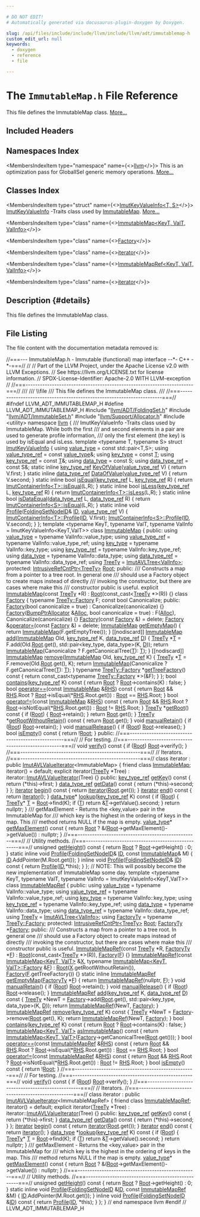 ```yaml
---

# DO NOT EDIT!
# Automatically generated via docusaurus-plugin-doxygen by Doxygen.

slug: /api/files/include/include/llvm/include/llvm/adt/immutablemap-h
custom_edit_url: null
keywords:
  - doxygen
  - reference
  - file

---
```





# The `ImmutableMap.h` File Reference

<DoxygenPage pluginConfig={pluginConfig}>

This file defines the ImmutableMap class. <a href="#details">More...</a>

## Included Headers

<IncludesList>
<IncludesListItem
  filePath="llvm/ADT/FoldingSet.h"
  permalink="/docs/api/files/include/include/llvm/include/llvm/adt/foldingset-h"
  isLocal="true" />
<IncludesListItem
  filePath="llvm/ADT/ImmutableSet.h"
  permalink="/docs/api/files/include/include/llvm/include/llvm/adt/immutableset-h"
  isLocal="true" />
<IncludesListItem
  filePath="llvm/Support/Allocator.h"
  permalink="/docs/api/files/include/include/llvm/include/llvm/support/allocator-h"
  isLocal="true" />
<IncludesListItem
  filePath="utility"
  permalink=""
  isLocal="false" />
</IncludesList>

## Namespaces Index

<MembersIndex>

<MembersIndexItem
  type="namespace"
  name={<><a href="/docs/api/namespaces/llvm">llvm</a></>}>
This is an optimization pass for GlobalISel generic memory operations. <a href="/docs/api/namespaces/llvm/#details">More...</a>
</MembersIndexItem>

</MembersIndex>

## Classes Index

<MembersIndex>

<MembersIndexItem
  type="struct"
  name={<><a href="/docs/api/structs/llvm/imutkeyvalueinfo">ImutKeyValueInfo&lt;T, S&gt;</a></>}>
<a href="/docs/api/structs/llvm/imutkeyvalueinfo">ImutKeyValueInfo</a> -Traits class used by <a href="/docs/api/classes/llvm/immutablemap">ImmutableMap</a>. <a href="/docs/api/structs/llvm/imutkeyvalueinfo/#details">More...</a>
</MembersIndexItem>

<MembersIndexItem
  type="class"
  name={<><a href="/docs/api/classes/llvm/immutablemap">ImmutableMap&lt;KeyT, ValT, ValInfo&gt;</a></>}>
</MembersIndexItem>

<MembersIndexItem
  type="class"
  name={<><a href="/docs/api/classes/llvm/immutablemap/factory">Factory</a></>}>
</MembersIndexItem>

<MembersIndexItem
  type="class"
  name={<><a href="/docs/api/classes/llvm/immutablemap/iterator">iterator</a></>}>
</MembersIndexItem>

<MembersIndexItem
  type="class"
  name={<><a href="/docs/api/classes/llvm/immutablemapref">ImmutableMapRef&lt;KeyT, ValT, ValInfo&gt;</a></>}>
</MembersIndexItem>

<MembersIndexItem
  type="class"
  name={<><a href="/docs/api/classes/llvm/immutablemapref/iterator">iterator</a></>}>
</MembersIndexItem>

</MembersIndex>

## Description {#details}

This file defines the ImmutableMap class.

## File Listing

The file content with the documentation metadata removed is:

<ProgramListing>

<Link id="l00001" /><CodeLine lineNumber="1"><Highlight kind="comment">//===--- ImmutableMap.h - Immutable (functional) map interface --&#42;- C++ -&#42;-===//</Highlight><Highlight kind="normal"></Highlight></CodeLine>
<Link id="l00002" /><CodeLine lineNumber="2"><Highlight kind="normal"></Highlight><Highlight kind="comment">//</Highlight><Highlight kind="normal"></Highlight></CodeLine>
<Link id="l00003" /><CodeLine lineNumber="3"><Highlight kind="normal"></Highlight><Highlight kind="comment">// Part of the LLVM Project, under the Apache License v2.0 with LLVM Exceptions.</Highlight><Highlight kind="normal"></Highlight></CodeLine>
<Link id="l00004" /><CodeLine lineNumber="4"><Highlight kind="normal"></Highlight><Highlight kind="comment">// See https://llvm.org/LICENSE.txt for license information.</Highlight><Highlight kind="normal"></Highlight></CodeLine>
<Link id="l00005" /><CodeLine lineNumber="5"><Highlight kind="normal"></Highlight><Highlight kind="comment">// SPDX-License-Identifier: Apache-2.0 WITH LLVM-exception</Highlight><Highlight kind="normal"></Highlight></CodeLine>
<Link id="l00006" /><CodeLine lineNumber="6"><Highlight kind="normal"></Highlight><Highlight kind="comment">//</Highlight><Highlight kind="normal"></Highlight></CodeLine>
<Link id="l00007" /><CodeLine lineNumber="7"><Highlight kind="normal"></Highlight><Highlight kind="comment">//===----------------------------------------------------------------------===//</Highlight><Highlight kind="comment"></Highlight></CodeLine>
<Link id="l00008" /><CodeLine lineNumber="8"><Highlight kind="comment">///</Highlight></CodeLine>
<Link id="l00009" /><CodeLine lineNumber="9"><Highlight kind="comment">/// \\file</Highlight></CodeLine>
<Link id="l00010" /><CodeLine lineNumber="10"><Highlight kind="comment">/// This file defines the ImmutableMap class.</Highlight></CodeLine>
<Link id="l00011" /><CodeLine lineNumber="11"><Highlight kind="comment">///</Highlight><Highlight kind="normal"></Highlight></CodeLine>
<Link id="l00012" /><CodeLine lineNumber="12"><Highlight kind="normal"></Highlight><Highlight kind="comment">//===----------------------------------------------------------------------===//</Highlight><Highlight kind="normal"></Highlight></CodeLine>
<Link id="l00013" /><CodeLine lineNumber="13"><Highlight kind="normal"></Highlight></CodeLine>
<Link id="l00014" /><CodeLine lineNumber="14"><Highlight kind="normal"></Highlight><Highlight kind="preprocessor">#ifndef LLVM&#95;ADT&#95;IMMUTABLEMAP&#95;H</Highlight><Highlight kind="normal"></Highlight></CodeLine>
<Link id="l00015" /><CodeLine lineNumber="15"><Highlight kind="normal"></Highlight><Highlight kind="preprocessor">#define LLVM&#95;ADT&#95;IMMUTABLEMAP&#95;H</Highlight><Highlight kind="normal"></Highlight></CodeLine>
<Link id="l00016" /><CodeLine lineNumber="16"><Highlight kind="normal"></Highlight></CodeLine>
<Link id="l00017" /><CodeLine lineNumber="17"><Highlight kind="normal"></Highlight><Highlight kind="preprocessor">#include &quot;<a href="/docs/api/files/include/include/llvm/include/llvm/adt/foldingset-h">llvm/ADT/FoldingSet.h</a>&quot;</Highlight><Highlight kind="normal"></Highlight></CodeLine>
<Link id="l00018" /><CodeLine lineNumber="18"><Highlight kind="normal"></Highlight><Highlight kind="preprocessor">#include &quot;<a href="/docs/api/files/include/include/llvm/include/llvm/adt/immutableset-h">llvm/ADT/ImmutableSet.h</a>&quot;</Highlight><Highlight kind="normal"></Highlight></CodeLine>
<Link id="l00019" /><CodeLine lineNumber="19"><Highlight kind="normal"></Highlight><Highlight kind="preprocessor">#include &quot;<a href="/docs/api/files/include/include/llvm/include/llvm/support/allocator-h">llvm/Support/Allocator.h</a>&quot;</Highlight><Highlight kind="normal"></Highlight></CodeLine>
<Link id="l00020" /><CodeLine lineNumber="20"><Highlight kind="normal"></Highlight><Highlight kind="preprocessor">#include &lt;utility&gt;</Highlight><Highlight kind="normal"></Highlight></CodeLine>
<Link id="l00021" /><CodeLine lineNumber="21"><Highlight kind="normal"></Highlight></CodeLine>
<Link id="l00022" /><CodeLine lineNumber="22"><Highlight kind="normal"></Highlight><Highlight kind="keyword">namespace </Highlight><Highlight kind="normal"><a href="/docs/api/namespaces/llvm">llvm</a> &#123;</Highlight></CodeLine>
<Link id="l00023" /><CodeLine lineNumber="23"><Highlight kind="normal"></Highlight><Highlight kind="comment"></Highlight></CodeLine>
<Link id="l00024" /><CodeLine lineNumber="24"><Highlight kind="comment">/// ImutKeyValueInfo -Traits class used by ImmutableMap.  While both the first</Highlight></CodeLine>
<Link id="l00025" /><CodeLine lineNumber="25"><Highlight kind="comment">/// and second elements in a pair are used to generate profile information,</Highlight></CodeLine>
<Link id="l00026" /><CodeLine lineNumber="26"><Highlight kind="comment">/// only the first element (the key) is used by isEqual and isLess.</Highlight><Highlight kind="normal"></Highlight></CodeLine>
<Link id="l00027" /><CodeLine lineNumber="27"><Highlight kind="normal"></Highlight><Highlight kind="keyword">template</Highlight><Highlight kind="normal"> &lt;</Highlight><Highlight kind="keyword">typename</Highlight><Highlight kind="normal"> T, </Highlight><Highlight kind="keyword">typename</Highlight><Highlight kind="normal"> S&gt;</Highlight></CodeLine>
<Link id="l00028" /><CodeLine lineNumber="28" lineLink="/docs/api/structs/llvm/imutkeyvalueinfo"><Highlight kind="normal"></Highlight><Highlight kind="keyword">struct </Highlight><Highlight kind="normal"><a href="/docs/api/structs/llvm/imutkeyvalueinfo">ImutKeyValueInfo</a> &#123;</Highlight></CodeLine>
<Link id="l00029" /><CodeLine lineNumber="29" lineLink="/docs/api/structs/llvm/imutkeyvalueinfo/#a87a3cc45d87344c55e209989d1dc547c"><Highlight kind="normal">  </Highlight><Highlight kind="keyword">using </Highlight><Highlight kind="normal"><a href="/docs/api/structs/llvm/imutkeyvalueinfo/#a87a3cc45d87344c55e209989d1dc547c">value&#95;type</a> = </Highlight><Highlight kind="keyword">const</Highlight><Highlight kind="normal"> std::pair&lt;T,S&gt;;</Highlight></CodeLine>
<Link id="l00030" /><CodeLine lineNumber="30" lineLink="/docs/api/structs/llvm/imutkeyvalueinfo/#a317ba3c4671563ae9b8884efe558c8a3"><Highlight kind="normal">  </Highlight><Highlight kind="keyword">using </Highlight><Highlight kind="normal"><a href="/docs/api/structs/llvm/imutkeyvalueinfo/#a317ba3c4671563ae9b8884efe558c8a3">value&#95;type&#95;ref</a> = </Highlight><Highlight kind="keyword">const</Highlight><Highlight kind="normal"> <a href="/docs/api/structs/llvm/imutkeyvalueinfo/#a87a3cc45d87344c55e209989d1dc547c">value&#95;type</a>&amp;;</Highlight></CodeLine>
<Link id="l00031" /><CodeLine lineNumber="31" lineLink="/docs/api/structs/llvm/imutkeyvalueinfo/#a6ff177309bd6ee7c42e2845cdce3c5d2"><Highlight kind="normal">  </Highlight><Highlight kind="keyword">using </Highlight><Highlight kind="normal"><a href="/docs/api/structs/llvm/imutkeyvalueinfo/#a6ff177309bd6ee7c42e2845cdce3c5d2">key&#95;type</a> = </Highlight><Highlight kind="keyword">const</Highlight><Highlight kind="normal"> <a href="/docs/api/files/lib/lib/target/lib/target/mips/mips16isellowering-cpp/#a0acb682b8260ab1c60b918599864e2e5">T</a>;</Highlight></CodeLine>
<Link id="l00032" /><CodeLine lineNumber="32" lineLink="/docs/api/structs/llvm/imutkeyvalueinfo/#af9a559d43430e2403deb4a2ec181e5f0"><Highlight kind="normal">  </Highlight><Highlight kind="keyword">using </Highlight><Highlight kind="normal"><a href="/docs/api/structs/llvm/imutkeyvalueinfo/#af9a559d43430e2403deb4a2ec181e5f0">key&#95;type&#95;ref</a> = </Highlight><Highlight kind="keyword">const</Highlight><Highlight kind="normal"> <a href="/docs/api/files/lib/lib/target/lib/target/mips/mips16isellowering-cpp/#a0acb682b8260ab1c60b918599864e2e5">T</a>&amp;;</Highlight></CodeLine>
<Link id="l00033" /><CodeLine lineNumber="33" lineLink="/docs/api/structs/llvm/imutkeyvalueinfo/#a40a0d0efd4f24ffd5fd6572fd918cdeb"><Highlight kind="normal">  </Highlight><Highlight kind="keyword">using </Highlight><Highlight kind="normal"><a href="/docs/api/structs/llvm/imutkeyvalueinfo/#a40a0d0efd4f24ffd5fd6572fd918cdeb">data&#95;type</a> = </Highlight><Highlight kind="keyword">const</Highlight><Highlight kind="normal"> S;</Highlight></CodeLine>
<Link id="l00034" /><CodeLine lineNumber="34" lineLink="/docs/api/structs/llvm/imutkeyvalueinfo/#a56a53774db33d5c403d8035e8042f410"><Highlight kind="normal">  </Highlight><Highlight kind="keyword">using </Highlight><Highlight kind="normal"><a href="/docs/api/structs/llvm/imutkeyvalueinfo/#a56a53774db33d5c403d8035e8042f410">data&#95;type&#95;ref</a> = </Highlight><Highlight kind="keyword">const</Highlight><Highlight kind="normal"> S&amp;;</Highlight></CodeLine>
<Link id="l00035" /><CodeLine lineNumber="35"><Highlight kind="normal"></Highlight></CodeLine>
<Link id="l00036" /><CodeLine lineNumber="36" lineLink="/docs/api/structs/llvm/imutkeyvalueinfo/#a7e2fd6c40a02fe33e8362f6fd0cb1f5d"><Highlight kind="normal">  </Highlight><Highlight kind="keyword">static</Highlight><Highlight kind="normal"> </Highlight><Highlight kind="keyword">inline</Highlight><Highlight kind="normal"> <a href="/docs/api/structs/llvm/imutkeyvalueinfo/#af9a559d43430e2403deb4a2ec181e5f0">key&#95;type&#95;ref</a> <a href="/docs/api/structs/llvm/imutkeyvalueinfo/#a7e2fd6c40a02fe33e8362f6fd0cb1f5d">KeyOfValue</a>(<a href="/docs/api/structs/llvm/imutkeyvalueinfo/#a317ba3c4671563ae9b8884efe558c8a3">value&#95;type&#95;ref</a> V) &#123;</Highlight></CodeLine>
<Link id="l00037" /><CodeLine lineNumber="37"><Highlight kind="normal">    </Highlight><Highlight kind="keywordflow">return</Highlight><Highlight kind="normal"> V.first;</Highlight></CodeLine>
<Link id="l00038" /><CodeLine lineNumber="38"><Highlight kind="normal">  &#125;</Highlight></CodeLine>
<Link id="l00039" /><CodeLine lineNumber="39"><Highlight kind="normal"></Highlight></CodeLine>
<Link id="l00040" /><CodeLine lineNumber="40" lineLink="/docs/api/structs/llvm/imutkeyvalueinfo/#ada8c2995c81697788370c6d8968c7795"><Highlight kind="normal">  </Highlight><Highlight kind="keyword">static</Highlight><Highlight kind="normal"> </Highlight><Highlight kind="keyword">inline</Highlight><Highlight kind="normal"> <a href="/docs/api/structs/llvm/imutkeyvalueinfo/#a56a53774db33d5c403d8035e8042f410">data&#95;type&#95;ref</a> <a href="/docs/api/structs/llvm/imutkeyvalueinfo/#ada8c2995c81697788370c6d8968c7795">DataOfValue</a>(<a href="/docs/api/structs/llvm/imutkeyvalueinfo/#a317ba3c4671563ae9b8884efe558c8a3">value&#95;type&#95;ref</a> V) &#123;</Highlight></CodeLine>
<Link id="l00041" /><CodeLine lineNumber="41"><Highlight kind="normal">    </Highlight><Highlight kind="keywordflow">return</Highlight><Highlight kind="normal"> V.second;</Highlight></CodeLine>
<Link id="l00042" /><CodeLine lineNumber="42"><Highlight kind="normal">  &#125;</Highlight></CodeLine>
<Link id="l00043" /><CodeLine lineNumber="43"><Highlight kind="normal"></Highlight></CodeLine>
<Link id="l00044" /><CodeLine lineNumber="44" lineLink="/docs/api/structs/llvm/imutkeyvalueinfo/#af8d06f7c7be35c0a4d457adac8d795d9"><Highlight kind="normal">  </Highlight><Highlight kind="keyword">static</Highlight><Highlight kind="normal"> </Highlight><Highlight kind="keyword">inline</Highlight><Highlight kind="normal"> </Highlight><Highlight kind="keywordtype">bool</Highlight><Highlight kind="normal"> <a href="/docs/api/structs/llvm/imutkeyvalueinfo/#af8d06f7c7be35c0a4d457adac8d795d9">isEqual</a>(<a href="/docs/api/structs/llvm/imutkeyvalueinfo/#af9a559d43430e2403deb4a2ec181e5f0">key&#95;type&#95;ref</a> L, <a href="/docs/api/structs/llvm/imutkeyvalueinfo/#af9a559d43430e2403deb4a2ec181e5f0">key&#95;type&#95;ref</a> R) &#123;</Highlight></CodeLine>
<Link id="l00045" /><CodeLine lineNumber="45"><Highlight kind="normal">    </Highlight><Highlight kind="keywordflow">return</Highlight><Highlight kind="normal"> <a href="/docs/api/structs/llvm/imutcontainerinfo/#a5b06b26491c1dd416f34edef9b12d331">ImutContainerInfo&lt;T&gt;::isEqual</a>(L,R);</Highlight></CodeLine>
<Link id="l00046" /><CodeLine lineNumber="46"><Highlight kind="normal">  &#125;</Highlight></CodeLine>
<Link id="l00047" /><CodeLine lineNumber="47" lineLink="/docs/api/structs/llvm/imutkeyvalueinfo/#a79190f32f948eaaf505f1d75ec316fa1"><Highlight kind="normal">  </Highlight><Highlight kind="keyword">static</Highlight><Highlight kind="normal"> </Highlight><Highlight kind="keyword">inline</Highlight><Highlight kind="normal"> </Highlight><Highlight kind="keywordtype">bool</Highlight><Highlight kind="normal"> <a href="/docs/api/structs/llvm/imutkeyvalueinfo/#a79190f32f948eaaf505f1d75ec316fa1">isLess</a>(<a href="/docs/api/structs/llvm/imutkeyvalueinfo/#af9a559d43430e2403deb4a2ec181e5f0">key&#95;type&#95;ref</a> L, <a href="/docs/api/structs/llvm/imutkeyvalueinfo/#af9a559d43430e2403deb4a2ec181e5f0">key&#95;type&#95;ref</a> R) &#123;</Highlight></CodeLine>
<Link id="l00048" /><CodeLine lineNumber="48"><Highlight kind="normal">    </Highlight><Highlight kind="keywordflow">return</Highlight><Highlight kind="normal"> <a href="/docs/api/structs/llvm/imutcontainerinfo/#a054627b5517aa25f7edcdc694ae99991">ImutContainerInfo&lt;T&gt;::isLess</a>(L,R);</Highlight></CodeLine>
<Link id="l00049" /><CodeLine lineNumber="49"><Highlight kind="normal">  &#125;</Highlight></CodeLine>
<Link id="l00050" /><CodeLine lineNumber="50"><Highlight kind="normal"></Highlight></CodeLine>
<Link id="l00051" /><CodeLine lineNumber="51" lineLink="/docs/api/structs/llvm/imutkeyvalueinfo/#af227ce0ef812578aea2b79b2255adcf1"><Highlight kind="normal">  </Highlight><Highlight kind="keyword">static</Highlight><Highlight kind="normal"> </Highlight><Highlight kind="keyword">inline</Highlight><Highlight kind="normal"> </Highlight><Highlight kind="keywordtype">bool</Highlight><Highlight kind="normal"> <a href="/docs/api/structs/llvm/imutkeyvalueinfo/#af227ce0ef812578aea2b79b2255adcf1">isDataEqual</a>(<a href="/docs/api/structs/llvm/imutkeyvalueinfo/#a56a53774db33d5c403d8035e8042f410">data&#95;type&#95;ref</a> L, <a href="/docs/api/structs/llvm/imutkeyvalueinfo/#a56a53774db33d5c403d8035e8042f410">data&#95;type&#95;ref</a> R) &#123;</Highlight></CodeLine>
<Link id="l00052" /><CodeLine lineNumber="52"><Highlight kind="normal">    </Highlight><Highlight kind="keywordflow">return</Highlight><Highlight kind="normal"> <a href="/docs/api/structs/llvm/imutcontainerinfo/#a5b06b26491c1dd416f34edef9b12d331">ImutContainerInfo&lt;S&gt;::isEqual</a>(L,R);</Highlight></CodeLine>
<Link id="l00053" /><CodeLine lineNumber="53"><Highlight kind="normal">  &#125;</Highlight></CodeLine>
<Link id="l00054" /><CodeLine lineNumber="54"><Highlight kind="normal"></Highlight></CodeLine>
<Link id="l00055" /><CodeLine lineNumber="55" lineLink="/docs/api/structs/llvm/imutkeyvalueinfo/#a4833f9435c6ed68d00d3bf433f60b6b5"><Highlight kind="normal">  </Highlight><Highlight kind="keyword">static</Highlight><Highlight kind="normal"> </Highlight><Highlight kind="keyword">inline</Highlight><Highlight kind="normal"> </Highlight><Highlight kind="keywordtype">void</Highlight><Highlight kind="normal"> <a href="/docs/api/structs/llvm/imutkeyvalueinfo/#a4833f9435c6ed68d00d3bf433f60b6b5">Profile</a>(<a href="/docs/api/classes/llvm/foldingsetnodeid">FoldingSetNodeID</a>&amp; <a href="/docs/api/namespaces/llvm/callingconv/#abdf8cf606905c10634e831390981b0ed">ID</a>, <a href="/docs/api/structs/llvm/imutkeyvalueinfo/#a317ba3c4671563ae9b8884efe558c8a3">value&#95;type&#95;ref</a> V) &#123;</Highlight></CodeLine>
<Link id="l00056" /><CodeLine lineNumber="56"><Highlight kind="normal">    <a href="/docs/api/structs/llvm/imutprofileinfo/#a7bbfa0126adfabf4e26ebd5829944e38">ImutContainerInfo&lt;T&gt;::Profile</a>(<a href="/docs/api/namespaces/llvm/callingconv/#abdf8cf606905c10634e831390981b0ed">ID</a>, V.first);</Highlight></CodeLine>
<Link id="l00057" /><CodeLine lineNumber="57"><Highlight kind="normal">    <a href="/docs/api/structs/llvm/imutprofileinfo/#a7bbfa0126adfabf4e26ebd5829944e38">ImutContainerInfo&lt;S&gt;::Profile</a>(<a href="/docs/api/namespaces/llvm/callingconv/#abdf8cf606905c10634e831390981b0ed">ID</a>, V.second);</Highlight></CodeLine>
<Link id="l00058" /><CodeLine lineNumber="58"><Highlight kind="normal">  &#125;</Highlight></CodeLine>
<Link id="l00059" /><CodeLine lineNumber="59"><Highlight kind="normal">&#125;;</Highlight></CodeLine>
<Link id="l00060" /><CodeLine lineNumber="60"><Highlight kind="normal"></Highlight></CodeLine>
<Link id="l00061" /><CodeLine lineNumber="61"><Highlight kind="normal"></Highlight><Highlight kind="keyword">template</Highlight><Highlight kind="normal"> &lt;</Highlight><Highlight kind="keyword">typename</Highlight><Highlight kind="normal"> KeyT, </Highlight><Highlight kind="keyword">typename</Highlight><Highlight kind="normal"> ValT,</Highlight></CodeLine>
<Link id="l00062" /><CodeLine lineNumber="62"><Highlight kind="normal">          </Highlight><Highlight kind="keyword">typename</Highlight><Highlight kind="normal"> ValInfo = ImutKeyValueInfo&lt;KeyT,ValT&gt;&gt;</Highlight></CodeLine>
<Link id="l00063" /><CodeLine lineNumber="63" lineLink="/docs/api/classes/llvm/immutablemap"><Highlight kind="normal"></Highlight><Highlight kind="keyword">class </Highlight><Highlight kind="normal"><a href="/docs/api/classes/llvm/immutablemap/#a3da5e071a65c311ca6e250265ff337bf">ImmutableMap</a> &#123;</Highlight></CodeLine>
<Link id="l00064" /><CodeLine lineNumber="64"><Highlight kind="normal"></Highlight><Highlight kind="keyword">public</Highlight><Highlight kind="normal">:</Highlight></CodeLine>
<Link id="l00065" /><CodeLine lineNumber="65" lineLink="/docs/api/classes/llvm/immutablemap/#a325e6ac050d0a20739801beb4fb8d182"><Highlight kind="normal">  </Highlight><Highlight kind="keyword">using </Highlight><Highlight kind="normal"><a href="/docs/api/classes/llvm/immutablemap/#a325e6ac050d0a20739801beb4fb8d182">value&#95;type</a> = </Highlight><Highlight kind="keyword">typename</Highlight><Highlight kind="normal"> ValInfo::value&#95;type;</Highlight></CodeLine>
<Link id="l00066" /><CodeLine lineNumber="66" lineLink="/docs/api/classes/llvm/immutablemap/#ae02e213cfd9d56dd9f23582ff9fbbf54"><Highlight kind="normal">  </Highlight><Highlight kind="keyword">using </Highlight><Highlight kind="normal"><a href="/docs/api/classes/llvm/immutablemap/#ae02e213cfd9d56dd9f23582ff9fbbf54">value&#95;type&#95;ref</a> = </Highlight><Highlight kind="keyword">typename</Highlight><Highlight kind="normal"> ValInfo::value&#95;type&#95;ref;</Highlight></CodeLine>
<Link id="l00067" /><CodeLine lineNumber="67" lineLink="/docs/api/classes/llvm/immutablemap/#a5901c1457e135af2b6f938b5eaf277d7"><Highlight kind="normal">  </Highlight><Highlight kind="keyword">using </Highlight><Highlight kind="normal"><a href="/docs/api/classes/llvm/immutablemap/#a5901c1457e135af2b6f938b5eaf277d7">key&#95;type</a> = </Highlight><Highlight kind="keyword">typename</Highlight><Highlight kind="normal"> ValInfo::key&#95;type;</Highlight></CodeLine>
<Link id="l00068" /><CodeLine lineNumber="68" lineLink="/docs/api/classes/llvm/immutablemap/#a98a4f44b8b25e741934379d81e11a512"><Highlight kind="normal">  </Highlight><Highlight kind="keyword">using </Highlight><Highlight kind="normal"><a href="/docs/api/classes/llvm/immutablemap/#a98a4f44b8b25e741934379d81e11a512">key&#95;type&#95;ref</a> = </Highlight><Highlight kind="keyword">typename</Highlight><Highlight kind="normal"> ValInfo::key&#95;type&#95;ref;</Highlight></CodeLine>
<Link id="l00069" /><CodeLine lineNumber="69" lineLink="/docs/api/classes/llvm/immutablemap/#a2abea6b70d4ef00bb691927f995ab56d"><Highlight kind="normal">  </Highlight><Highlight kind="keyword">using </Highlight><Highlight kind="normal"><a href="/docs/api/classes/llvm/immutablemap/#a2abea6b70d4ef00bb691927f995ab56d">data&#95;type</a> = </Highlight><Highlight kind="keyword">typename</Highlight><Highlight kind="normal"> ValInfo::data&#95;type;</Highlight></CodeLine>
<Link id="l00070" /><CodeLine lineNumber="70" lineLink="/docs/api/classes/llvm/immutablemap/#ab8fe9c07b69f7da7df498d0550d054d8"><Highlight kind="normal">  </Highlight><Highlight kind="keyword">using </Highlight><Highlight kind="normal"><a href="/docs/api/classes/llvm/immutablemap/#ab8fe9c07b69f7da7df498d0550d054d8">data&#95;type&#95;ref</a> = </Highlight><Highlight kind="keyword">typename</Highlight><Highlight kind="normal"> ValInfo::data&#95;type&#95;ref;</Highlight></CodeLine>
<Link id="l00071" /><CodeLine lineNumber="71" lineLink="/docs/api/classes/llvm/immutablemap/#a4964b0893902f6a6af7b425eb14ac848"><Highlight kind="normal">  </Highlight><Highlight kind="keyword">using </Highlight><Highlight kind="normal"><a href="/docs/api/classes/llvm/immutablemap/#a4964b0893902f6a6af7b425eb14ac848">TreeTy</a> = <a href="/docs/api/classes/llvm/imutavltree">ImutAVLTree&lt;ValInfo&gt;</a>;</Highlight></CodeLine>
<Link id="l00072" /><CodeLine lineNumber="72"><Highlight kind="normal"></Highlight></CodeLine>
<Link id="l00073" /><CodeLine lineNumber="73"><Highlight kind="normal"></Highlight><Highlight kind="keyword">protected</Highlight><Highlight kind="normal">:</Highlight></CodeLine>
<Link id="l00074" /><CodeLine lineNumber="74" lineLink="/docs/api/classes/llvm/immutablemap/#a4897a76a245b7b17eb0be5476543bd9d"><Highlight kind="normal">  <a href="/docs/api/classes/llvm/intrusiverefcntptr">IntrusiveRefCntPtr&lt;TreeTy&gt;</a> <a href="/docs/api/classes/llvm/immutablemap/#a4897a76a245b7b17eb0be5476543bd9d">Root</a>;</Highlight></CodeLine>
<Link id="l00075" /><CodeLine lineNumber="75"><Highlight kind="normal"></Highlight></CodeLine>
<Link id="l00076" /><CodeLine lineNumber="76"><Highlight kind="normal"></Highlight><Highlight kind="keyword">public</Highlight><Highlight kind="normal">:</Highlight><Highlight kind="comment"></Highlight></CodeLine>
<Link id="l00077" /><CodeLine lineNumber="77"><Highlight kind="comment">  /// Constructs a map from a pointer to a tree root.  In general one</Highlight></CodeLine>
<Link id="l00078" /><CodeLine lineNumber="78"><Highlight kind="comment">  /// should use a Factory object to create maps instead of directly</Highlight></CodeLine>
<Link id="l00079" /><CodeLine lineNumber="79"><Highlight kind="comment">  /// invoking the constructor, but there are cases where make this</Highlight></CodeLine>
<Link id="l00080" /><CodeLine lineNumber="80"><Highlight kind="comment">  /// constructor public is useful.</Highlight><Highlight kind="normal"></Highlight></CodeLine>
<Link id="l00081" /><CodeLine lineNumber="81" lineLink="/docs/api/classes/llvm/immutablemap/#a3da5e071a65c311ca6e250265ff337bf"><Highlight kind="normal">  </Highlight><Highlight kind="keyword">explicit</Highlight><Highlight kind="normal"> <a href="/docs/api/classes/llvm/immutablemap/#a3da5e071a65c311ca6e250265ff337bf">ImmutableMap</a>(</Highlight><Highlight kind="keyword">const</Highlight><Highlight kind="normal"> <a href="/docs/api/classes/llvm/immutablemap/#a4964b0893902f6a6af7b425eb14ac848">TreeTy</a> &#42;R) : <a href="/docs/api/classes/llvm/immutablemap/#a4897a76a245b7b17eb0be5476543bd9d">Root</a>(const&#95;cast&lt;<a href="/docs/api/classes/llvm/immutablemap/#a4964b0893902f6a6af7b425eb14ac848">TreeTy</a> &#42;&gt;(R)) &#123;&#125;</Highlight></CodeLine>
<Link id="l00082" /><CodeLine lineNumber="82"><Highlight kind="normal"></Highlight></CodeLine>
<Link id="l00083" /><CodeLine lineNumber="83" lineLink="/docs/api/classes/llvm/immutablemap/factory"><Highlight kind="normal">  </Highlight><Highlight kind="keyword">class </Highlight><Highlight kind="normal"><a href="/docs/api/classes/llvm/immutablemap/factory/#a8b5dc805a5a5a12aadb981af671569e6">Factory</a> &#123;</Highlight></CodeLine>
<Link id="l00084" /><CodeLine lineNumber="84"><Highlight kind="normal">    </Highlight><Highlight kind="keyword">typename</Highlight><Highlight kind="normal"> <a href="/docs/api/classes/llvm/imutavltree/#a744e5bd7d0965b1bb1cbc5daa85263d7">TreeTy::Factory</a> F;</Highlight></CodeLine>
<Link id="l00085" /><CodeLine lineNumber="85"><Highlight kind="normal">    </Highlight><Highlight kind="keyword">const</Highlight><Highlight kind="normal"> </Highlight><Highlight kind="keywordtype">bool</Highlight><Highlight kind="normal"> Canonicalize;</Highlight></CodeLine>
<Link id="l00086" /><CodeLine lineNumber="86"><Highlight kind="normal"></Highlight></CodeLine>
<Link id="l00087" /><CodeLine lineNumber="87"><Highlight kind="normal">  </Highlight><Highlight kind="keyword">public</Highlight><Highlight kind="normal">:</Highlight></CodeLine>
<Link id="l00088" /><CodeLine lineNumber="88" lineLink="/docs/api/classes/llvm/immutablemap/factory/#a8b5dc805a5a5a12aadb981af671569e6"><Highlight kind="normal">    <a href="/docs/api/classes/llvm/immutablemap/factory/#a8b5dc805a5a5a12aadb981af671569e6">Factory</a>(</Highlight><Highlight kind="keywordtype">bool</Highlight><Highlight kind="normal"> canonicalize = </Highlight><Highlight kind="keyword">true</Highlight><Highlight kind="normal">) : Canonicalize(canonicalize) &#123;&#125;</Highlight></CodeLine>
<Link id="l00089" /><CodeLine lineNumber="89"><Highlight kind="normal"></Highlight></CodeLine>
<Link id="l00090" /><CodeLine lineNumber="90" lineLink="/docs/api/classes/llvm/immutablemap/factory/#ab36cb223fcc9d348dfed2c84e9c1d401"><Highlight kind="normal">    <a href="/docs/api/classes/llvm/immutablemap/factory/#ab36cb223fcc9d348dfed2c84e9c1d401">Factory</a>(<a href="/docs/api/namespaces/llvm/#a8e612822d4ba7bb36c9c79582a567108">BumpPtrAllocator</a> &amp;<a href="/docs/api/namespaces/llvm/#a264176188c0aadccd3ca5b6929b5a2e1aea571dc00aef155a16d4e7e1861e1682">Alloc</a>, </Highlight><Highlight kind="keywordtype">bool</Highlight><Highlight kind="normal"> canonicalize = </Highlight><Highlight kind="keyword">true</Highlight><Highlight kind="normal">)</Highlight></CodeLine>
<Link id="l00091" /><CodeLine lineNumber="91"><Highlight kind="normal">        : F(<a href="/docs/api/namespaces/llvm/#a264176188c0aadccd3ca5b6929b5a2e1aea571dc00aef155a16d4e7e1861e1682">Alloc</a>), Canonicalize(canonicalize) &#123;&#125;</Highlight></CodeLine>
<Link id="l00092" /><CodeLine lineNumber="92"><Highlight kind="normal"></Highlight></CodeLine>
<Link id="l00093" /><CodeLine lineNumber="93" lineLink="/docs/api/classes/llvm/immutablemap/factory/#aadcea4bd83d893bb00d8f939ad4c65e0"><Highlight kind="normal">    <a href="/docs/api/classes/llvm/immutablemap/factory/#aadcea4bd83d893bb00d8f939ad4c65e0">Factory</a>(</Highlight><Highlight kind="keyword">const</Highlight><Highlight kind="normal"> <a href="/docs/api/classes/llvm/immutablemap/factory/#a8b5dc805a5a5a12aadb981af671569e6">Factory</a> &amp;) = </Highlight><Highlight kind="keyword">delete</Highlight><Highlight kind="normal">;</Highlight></CodeLine>
<Link id="l00094" /><CodeLine lineNumber="94" lineLink="/docs/api/classes/llvm/immutablemap/factory/#ae150f9613d78da77b46246a87ca0ffab"><Highlight kind="normal">    <a href="/docs/api/classes/llvm/immutablemap/factory/#a8b5dc805a5a5a12aadb981af671569e6">Factory</a> &amp;<a href="/docs/api/classes/llvm/immutablemap/factory/#ae150f9613d78da77b46246a87ca0ffab">operator=</a>(</Highlight><Highlight kind="keyword">const</Highlight><Highlight kind="normal"> <a href="/docs/api/classes/llvm/immutablemap/factory/#a8b5dc805a5a5a12aadb981af671569e6">Factory</a> &amp;) = </Highlight><Highlight kind="keyword">delete</Highlight><Highlight kind="normal">;</Highlight></CodeLine>
<Link id="l00095" /><CodeLine lineNumber="95"><Highlight kind="normal"></Highlight></CodeLine>
<Link id="l00096" /><CodeLine lineNumber="96" lineLink="/docs/api/classes/llvm/immutablemap/factory/#a16ffcd1d42b4fcf9ca72090bb9008c9b"><Highlight kind="normal">    <a href="/docs/api/classes/llvm/immutablemap/#a3da5e071a65c311ca6e250265ff337bf">ImmutableMap</a> <a href="/docs/api/classes/llvm/immutablemap/factory/#a16ffcd1d42b4fcf9ca72090bb9008c9b">getEmptyMap</a>() &#123; </Highlight><Highlight kind="keywordflow">return</Highlight><Highlight kind="normal"> <a href="/docs/api/classes/llvm/immutablemap/#a3da5e071a65c311ca6e250265ff337bf">ImmutableMap</a>(F.getEmptyTree()); &#125;</Highlight></CodeLine>
<Link id="l00097" /><CodeLine lineNumber="97"><Highlight kind="normal"></Highlight></CodeLine>
<Link id="l00098" /><CodeLine lineNumber="98" lineLink="/docs/api/classes/llvm/immutablemap/factory/#a30c6a5e25d93d30df1b02d5715042b36"><Highlight kind="normal">    &#91;&#91;nodiscard&#93;&#93; <a href="/docs/api/classes/llvm/immutablemap/#a3da5e071a65c311ca6e250265ff337bf">ImmutableMap</a> <a href="/docs/api/classes/llvm/immutablemap/factory/#a30c6a5e25d93d30df1b02d5715042b36">add</a>(<a href="/docs/api/classes/llvm/immutablemap/#a3da5e071a65c311ca6e250265ff337bf">ImmutableMap</a> Old, <a href="/docs/api/classes/llvm/immutablemap/#a98a4f44b8b25e741934379d81e11a512">key&#95;type&#95;ref</a> K,</Highlight></CodeLine>
<Link id="l00099" /><CodeLine lineNumber="99"><Highlight kind="normal">                                   <a href="/docs/api/classes/llvm/immutablemap/#ab8fe9c07b69f7da7df498d0550d054d8">data&#95;type&#95;ref</a> <a href="/docs/api/files/lib/lib/ir/builtingcs-cpp/#a6a9f043784cf87001c84980afa76da82">D</a>) &#123;</Highlight></CodeLine>
<Link id="l00100" /><CodeLine lineNumber="100"><Highlight kind="normal">      <a href="/docs/api/classes/llvm/immutablemap/#a4964b0893902f6a6af7b425eb14ac848">TreeTy</a> &#42;<a href="/docs/api/files/lib/lib/target/lib/target/mips/mips16isellowering-cpp/#a0acb682b8260ab1c60b918599864e2e5">T</a> = F.add(Old.<a href="/docs/api/classes/llvm/immutablemap/#a4897a76a245b7b17eb0be5476543bd9d">Root</a>.get(), std::pair&lt;key&#95;type, data&#95;type&gt;(K, <a href="/docs/api/files/lib/lib/ir/builtingcs-cpp/#a6a9f043784cf87001c84980afa76da82">D</a>));</Highlight></CodeLine>
<Link id="l00101" /><CodeLine lineNumber="101"><Highlight kind="normal">      </Highlight><Highlight kind="keywordflow">return</Highlight><Highlight kind="normal"> <a href="/docs/api/classes/llvm/immutablemap/#a3da5e071a65c311ca6e250265ff337bf">ImmutableMap</a>(Canonicalize ? F.getCanonicalTree(<a href="/docs/api/files/lib/lib/target/lib/target/mips/mips16isellowering-cpp/#a0acb682b8260ab1c60b918599864e2e5">T</a>): <a href="/docs/api/files/lib/lib/target/lib/target/mips/mips16isellowering-cpp/#a0acb682b8260ab1c60b918599864e2e5">T</a>);</Highlight></CodeLine>
<Link id="l00102" /><CodeLine lineNumber="102"><Highlight kind="normal">    &#125;</Highlight></CodeLine>
<Link id="l00103" /><CodeLine lineNumber="103"><Highlight kind="normal"></Highlight></CodeLine>
<Link id="l00104" /><CodeLine lineNumber="104" lineLink="/docs/api/classes/llvm/immutablemap/factory/#aee499a52810d4c69d661f410501d037e"><Highlight kind="normal">    &#91;&#91;nodiscard&#93;&#93; <a href="/docs/api/classes/llvm/immutablemap/#a3da5e071a65c311ca6e250265ff337bf">ImmutableMap</a> <a href="/docs/api/classes/llvm/immutablemap/factory/#aee499a52810d4c69d661f410501d037e">remove</a>(<a href="/docs/api/classes/llvm/immutablemap/#a3da5e071a65c311ca6e250265ff337bf">ImmutableMap</a> Old, <a href="/docs/api/classes/llvm/immutablemap/#a98a4f44b8b25e741934379d81e11a512">key&#95;type&#95;ref</a> K) &#123;</Highlight></CodeLine>
<Link id="l00105" /><CodeLine lineNumber="105"><Highlight kind="normal">      <a href="/docs/api/classes/llvm/immutablemap/#a4964b0893902f6a6af7b425eb14ac848">TreeTy</a> &#42;<a href="/docs/api/files/lib/lib/target/lib/target/mips/mips16isellowering-cpp/#a0acb682b8260ab1c60b918599864e2e5">T</a> = F.remove(Old.<a href="/docs/api/classes/llvm/immutablemap/#a4897a76a245b7b17eb0be5476543bd9d">Root</a>.get(), K);</Highlight></CodeLine>
<Link id="l00106" /><CodeLine lineNumber="106"><Highlight kind="normal">      </Highlight><Highlight kind="keywordflow">return</Highlight><Highlight kind="normal"> <a href="/docs/api/classes/llvm/immutablemap/#a3da5e071a65c311ca6e250265ff337bf">ImmutableMap</a>(Canonicalize ? F.getCanonicalTree(<a href="/docs/api/files/lib/lib/target/lib/target/mips/mips16isellowering-cpp/#a0acb682b8260ab1c60b918599864e2e5">T</a>): <a href="/docs/api/files/lib/lib/target/lib/target/mips/mips16isellowering-cpp/#a0acb682b8260ab1c60b918599864e2e5">T</a>);</Highlight></CodeLine>
<Link id="l00107" /><CodeLine lineNumber="107"><Highlight kind="normal">    &#125;</Highlight></CodeLine>
<Link id="l00108" /><CodeLine lineNumber="108"><Highlight kind="normal"></Highlight></CodeLine>
<Link id="l00109" /><CodeLine lineNumber="109" lineLink="/docs/api/classes/llvm/immutablemap/factory/#a9738360dc9377296e852fe5f45f80b64"><Highlight kind="normal">    </Highlight><Highlight kind="keyword">typename</Highlight><Highlight kind="normal"> <a href="/docs/api/classes/llvm/imutavltree/#a744e5bd7d0965b1bb1cbc5daa85263d7">TreeTy::Factory</a> &#42;<a href="/docs/api/classes/llvm/immutablemap/factory/#a9738360dc9377296e852fe5f45f80b64">getTreeFactory</a>()</Highlight><Highlight kind="keyword"> const </Highlight><Highlight kind="normal">&#123;</Highlight></CodeLine>
<Link id="l00110" /><CodeLine lineNumber="110"><Highlight kind="normal">      </Highlight><Highlight kind="keywordflow">return</Highlight><Highlight kind="normal"> </Highlight><Highlight kind="keyword">const&#95;cast&lt;</Highlight><Highlight kind="normal">typename <a href="/docs/api/classes/llvm/imutavltree/#a744e5bd7d0965b1bb1cbc5daa85263d7">TreeTy::Factory</a> &#42;</Highlight><Highlight kind="keyword">&gt;</Highlight><Highlight kind="normal">(&amp;F);</Highlight></CodeLine>
<Link id="l00111" /><CodeLine lineNumber="111"><Highlight kind="normal">    &#125;</Highlight></CodeLine>
<Link id="l00112" /><CodeLine lineNumber="112"><Highlight kind="normal">  &#125;;</Highlight></CodeLine>
<Link id="l00113" /><CodeLine lineNumber="113"><Highlight kind="normal"></Highlight></CodeLine>
<Link id="l00114" /><CodeLine lineNumber="114" lineLink="/docs/api/classes/llvm/immutablemap/#a73a16c5223e4c7d2fe53dc7fcc919d09"><Highlight kind="normal">  </Highlight><Highlight kind="keywordtype">bool</Highlight><Highlight kind="normal"> <a href="/docs/api/classes/llvm/immutablemap/#a73a16c5223e4c7d2fe53dc7fcc919d09">contains</a>(<a href="/docs/api/classes/llvm/immutablemap/#a98a4f44b8b25e741934379d81e11a512">key&#95;type&#95;ref</a> K)</Highlight><Highlight kind="keyword"> const </Highlight><Highlight kind="normal">&#123;</Highlight></CodeLine>
<Link id="l00115" /><CodeLine lineNumber="115"><Highlight kind="normal">    </Highlight><Highlight kind="keywordflow">return</Highlight><Highlight kind="normal"> <a href="/docs/api/classes/llvm/immutablemap/#a4897a76a245b7b17eb0be5476543bd9d">Root</a> ? <a href="/docs/api/classes/llvm/immutablemap/#a4897a76a245b7b17eb0be5476543bd9d">Root</a>-&gt;contains(K) : </Highlight><Highlight kind="keyword">false</Highlight><Highlight kind="normal">;</Highlight></CodeLine>
<Link id="l00116" /><CodeLine lineNumber="116"><Highlight kind="normal">  &#125;</Highlight></CodeLine>
<Link id="l00117" /><CodeLine lineNumber="117"><Highlight kind="normal"></Highlight></CodeLine>
<Link id="l00118" /><CodeLine lineNumber="118" lineLink="/docs/api/classes/llvm/immutablemap/#a26535ded4f3ca17930b6bf96929b6391"><Highlight kind="normal">  </Highlight><Highlight kind="keywordtype">bool</Highlight><Highlight kind="normal"> <a href="/docs/api/classes/llvm/immutablemap/#a26535ded4f3ca17930b6bf96929b6391">operator==</a>(</Highlight><Highlight kind="keyword">const</Highlight><Highlight kind="normal"> <a href="/docs/api/classes/llvm/immutablemap/#a3da5e071a65c311ca6e250265ff337bf">ImmutableMap</a> &amp;<a href="/docs/api/files/lib/lib/target/lib/target/x86/x86partialreduction-cpp/#a87b8bfbbe9d8f7146d7f20a5fb42efd0">RHS</a>)</Highlight><Highlight kind="keyword"> const </Highlight><Highlight kind="normal">&#123;</Highlight></CodeLine>
<Link id="l00119" /><CodeLine lineNumber="119"><Highlight kind="normal">    </Highlight><Highlight kind="keywordflow">return</Highlight><Highlight kind="normal"> <a href="/docs/api/classes/llvm/immutablemap/#a4897a76a245b7b17eb0be5476543bd9d">Root</a> &amp;&amp; <a href="/docs/api/files/lib/lib/target/lib/target/x86/x86partialreduction-cpp/#a87b8bfbbe9d8f7146d7f20a5fb42efd0">RHS</a>.Root ? <a href="/docs/api/classes/llvm/immutablemap/#a4897a76a245b7b17eb0be5476543bd9d">Root</a>-&gt;isEqual(&#42;<a href="/docs/api/files/lib/lib/target/lib/target/x86/x86partialreduction-cpp/#a87b8bfbbe9d8f7146d7f20a5fb42efd0">RHS</a>.Root.get()) : <a href="/docs/api/classes/llvm/immutablemap/#a4897a76a245b7b17eb0be5476543bd9d">Root</a> == <a href="/docs/api/files/lib/lib/target/lib/target/x86/x86partialreduction-cpp/#a87b8bfbbe9d8f7146d7f20a5fb42efd0">RHS</a>.Root;</Highlight></CodeLine>
<Link id="l00120" /><CodeLine lineNumber="120"><Highlight kind="normal">  &#125;</Highlight></CodeLine>
<Link id="l00121" /><CodeLine lineNumber="121"><Highlight kind="normal"></Highlight></CodeLine>
<Link id="l00122" /><CodeLine lineNumber="122" lineLink="/docs/api/classes/llvm/immutablemap/#aa2aadbd7cf977f6f6c49678e4e561191"><Highlight kind="normal">  </Highlight><Highlight kind="keywordtype">bool</Highlight><Highlight kind="normal"> <a href="/docs/api/classes/llvm/immutablemap/#aa2aadbd7cf977f6f6c49678e4e561191">operator!=</a>(</Highlight><Highlight kind="keyword">const</Highlight><Highlight kind="normal"> <a href="/docs/api/classes/llvm/immutablemap/#a3da5e071a65c311ca6e250265ff337bf">ImmutableMap</a> &amp;<a href="/docs/api/files/lib/lib/target/lib/target/x86/x86partialreduction-cpp/#a87b8bfbbe9d8f7146d7f20a5fb42efd0">RHS</a>)</Highlight><Highlight kind="keyword"> const </Highlight><Highlight kind="normal">&#123;</Highlight></CodeLine>
<Link id="l00123" /><CodeLine lineNumber="123"><Highlight kind="normal">    </Highlight><Highlight kind="keywordflow">return</Highlight><Highlight kind="normal"> <a href="/docs/api/classes/llvm/immutablemap/#a4897a76a245b7b17eb0be5476543bd9d">Root</a> &amp;&amp; <a href="/docs/api/files/lib/lib/target/lib/target/x86/x86partialreduction-cpp/#a87b8bfbbe9d8f7146d7f20a5fb42efd0">RHS</a>.Root ? <a href="/docs/api/classes/llvm/immutablemap/#a4897a76a245b7b17eb0be5476543bd9d">Root</a>-&gt;isNotEqual(&#42;<a href="/docs/api/files/lib/lib/target/lib/target/x86/x86partialreduction-cpp/#a87b8bfbbe9d8f7146d7f20a5fb42efd0">RHS</a>.Root.get())</Highlight></CodeLine>
<Link id="l00124" /><CodeLine lineNumber="124"><Highlight kind="normal">                            : <a href="/docs/api/classes/llvm/immutablemap/#a4897a76a245b7b17eb0be5476543bd9d">Root</a> != <a href="/docs/api/files/lib/lib/target/lib/target/x86/x86partialreduction-cpp/#a87b8bfbbe9d8f7146d7f20a5fb42efd0">RHS</a>.Root;</Highlight></CodeLine>
<Link id="l00125" /><CodeLine lineNumber="125"><Highlight kind="normal">  &#125;</Highlight></CodeLine>
<Link id="l00126" /><CodeLine lineNumber="126"><Highlight kind="normal"></Highlight></CodeLine>
<Link id="l00127" /><CodeLine lineNumber="127" lineLink="/docs/api/classes/llvm/immutablemap/#af258e0dacf40688fce83d9a4585df6c3"><Highlight kind="normal">  <a href="/docs/api/classes/llvm/immutablemap/#a4964b0893902f6a6af7b425eb14ac848">TreeTy</a> &#42;<a href="/docs/api/classes/llvm/immutablemap/#af258e0dacf40688fce83d9a4585df6c3">getRoot</a>()</Highlight><Highlight kind="keyword"> const </Highlight><Highlight kind="normal">&#123;</Highlight></CodeLine>
<Link id="l00128" /><CodeLine lineNumber="128"><Highlight kind="normal">    </Highlight><Highlight kind="keywordflow">if</Highlight><Highlight kind="normal"> (<a href="/docs/api/classes/llvm/immutablemap/#a4897a76a245b7b17eb0be5476543bd9d">Root</a>) &#123; <a href="/docs/api/classes/llvm/immutablemap/#a4897a76a245b7b17eb0be5476543bd9d">Root</a>-&gt;retain(); &#125;</Highlight></CodeLine>
<Link id="l00129" /><CodeLine lineNumber="129"><Highlight kind="normal">    </Highlight><Highlight kind="keywordflow">return</Highlight><Highlight kind="normal"> <a href="/docs/api/classes/llvm/immutablemap/#a4897a76a245b7b17eb0be5476543bd9d">Root</a>.get();</Highlight></CodeLine>
<Link id="l00130" /><CodeLine lineNumber="130"><Highlight kind="normal">  &#125;</Highlight></CodeLine>
<Link id="l00131" /><CodeLine lineNumber="131"><Highlight kind="normal"></Highlight></CodeLine>
<Link id="l00132" /><CodeLine lineNumber="132" lineLink="/docs/api/classes/llvm/immutablemap/#a93a1a51a29e4c080af09b843c340bedd"><Highlight kind="normal">  <a href="/docs/api/classes/llvm/immutablemap/#a4964b0893902f6a6af7b425eb14ac848">TreeTy</a> &#42;<a href="/docs/api/classes/llvm/immutablemap/#a93a1a51a29e4c080af09b843c340bedd">getRootWithoutRetain</a>()</Highlight><Highlight kind="keyword"> const </Highlight><Highlight kind="normal">&#123; </Highlight><Highlight kind="keywordflow">return</Highlight><Highlight kind="normal"> <a href="/docs/api/classes/llvm/immutablemap/#a4897a76a245b7b17eb0be5476543bd9d">Root</a>.get(); &#125;</Highlight></CodeLine>
<Link id="l00133" /><CodeLine lineNumber="133"><Highlight kind="normal"></Highlight></CodeLine>
<Link id="l00134" /><CodeLine lineNumber="134" lineLink="/docs/api/classes/llvm/immutablemap/#a8e1789887345ede1c6edf5484c5e2ff3"><Highlight kind="normal">  </Highlight><Highlight kind="keywordtype">void</Highlight><Highlight kind="normal"> <a href="/docs/api/classes/llvm/immutablemap/#a8e1789887345ede1c6edf5484c5e2ff3">manualRetain</a>() &#123;</Highlight></CodeLine>
<Link id="l00135" /><CodeLine lineNumber="135"><Highlight kind="normal">    </Highlight><Highlight kind="keywordflow">if</Highlight><Highlight kind="normal"> (<a href="/docs/api/classes/llvm/immutablemap/#a4897a76a245b7b17eb0be5476543bd9d">Root</a>) <a href="/docs/api/classes/llvm/immutablemap/#a4897a76a245b7b17eb0be5476543bd9d">Root</a>-&gt;retain();</Highlight></CodeLine>
<Link id="l00136" /><CodeLine lineNumber="136"><Highlight kind="normal">  &#125;</Highlight></CodeLine>
<Link id="l00137" /><CodeLine lineNumber="137"><Highlight kind="normal"></Highlight></CodeLine>
<Link id="l00138" /><CodeLine lineNumber="138" lineLink="/docs/api/classes/llvm/immutablemap/#a9b783c8223f5b79123c80bce0b4dde55"><Highlight kind="normal">  </Highlight><Highlight kind="keywordtype">void</Highlight><Highlight kind="normal"> <a href="/docs/api/classes/llvm/immutablemap/#a9b783c8223f5b79123c80bce0b4dde55">manualRelease</a>() &#123;</Highlight></CodeLine>
<Link id="l00139" /><CodeLine lineNumber="139"><Highlight kind="normal">    </Highlight><Highlight kind="keywordflow">if</Highlight><Highlight kind="normal"> (<a href="/docs/api/classes/llvm/immutablemap/#a4897a76a245b7b17eb0be5476543bd9d">Root</a>) <a href="/docs/api/classes/llvm/immutablemap/#a4897a76a245b7b17eb0be5476543bd9d">Root</a>-&gt;release();</Highlight></CodeLine>
<Link id="l00140" /><CodeLine lineNumber="140"><Highlight kind="normal">  &#125;</Highlight></CodeLine>
<Link id="l00141" /><CodeLine lineNumber="141"><Highlight kind="normal"></Highlight></CodeLine>
<Link id="l00142" /><CodeLine lineNumber="142" lineLink="/docs/api/classes/llvm/immutablemap/#a76075a53b49185da39566a799d3ba1a2"><Highlight kind="normal">  </Highlight><Highlight kind="keywordtype">bool</Highlight><Highlight kind="normal"> <a href="/docs/api/classes/llvm/immutablemap/#a76075a53b49185da39566a799d3ba1a2">isEmpty</a>()</Highlight><Highlight kind="keyword"> const </Highlight><Highlight kind="normal">&#123; </Highlight><Highlight kind="keywordflow">return</Highlight><Highlight kind="normal"> !<a href="/docs/api/classes/llvm/immutablemap/#a4897a76a245b7b17eb0be5476543bd9d">Root</a>; &#125;</Highlight></CodeLine>
<Link id="l00143" /><CodeLine lineNumber="143"><Highlight kind="normal"></Highlight></CodeLine>
<Link id="l00144" /><CodeLine lineNumber="144"><Highlight kind="normal"></Highlight><Highlight kind="keyword">public</Highlight><Highlight kind="normal">:</Highlight></CodeLine>
<Link id="l00145" /><CodeLine lineNumber="145"><Highlight kind="normal">  </Highlight><Highlight kind="comment">//===--------------------------------------------------===//</Highlight><Highlight kind="normal"></Highlight></CodeLine>
<Link id="l00146" /><CodeLine lineNumber="146"><Highlight kind="normal">  </Highlight><Highlight kind="comment">// For testing.</Highlight><Highlight kind="normal"></Highlight></CodeLine>
<Link id="l00147" /><CodeLine lineNumber="147"><Highlight kind="normal">  </Highlight><Highlight kind="comment">//===--------------------------------------------------===//</Highlight><Highlight kind="normal"></Highlight></CodeLine>
<Link id="l00148" /><CodeLine lineNumber="148"><Highlight kind="normal"></Highlight></CodeLine>
<Link id="l00149" /><CodeLine lineNumber="149" lineLink="/docs/api/classes/llvm/immutablemap/#a13cec76b723a87734cb30d0011d7a256"><Highlight kind="normal">  </Highlight><Highlight kind="keywordtype">void</Highlight><Highlight kind="normal"> <a href="/docs/api/classes/llvm/immutablemap/#a13cec76b723a87734cb30d0011d7a256">verify</a>()</Highlight><Highlight kind="keyword"> const </Highlight><Highlight kind="normal">&#123; </Highlight><Highlight kind="keywordflow">if</Highlight><Highlight kind="normal"> (<a href="/docs/api/classes/llvm/immutablemap/#a4897a76a245b7b17eb0be5476543bd9d">Root</a>) <a href="/docs/api/classes/llvm/immutablemap/#a4897a76a245b7b17eb0be5476543bd9d">Root</a>-&gt;verify(); &#125;</Highlight></CodeLine>
<Link id="l00150" /><CodeLine lineNumber="150"><Highlight kind="normal"></Highlight></CodeLine>
<Link id="l00151" /><CodeLine lineNumber="151"><Highlight kind="normal">  </Highlight><Highlight kind="comment">//===--------------------------------------------------===//</Highlight><Highlight kind="normal"></Highlight></CodeLine>
<Link id="l00152" /><CodeLine lineNumber="152"><Highlight kind="normal">  </Highlight><Highlight kind="comment">// Iterators.</Highlight><Highlight kind="normal"></Highlight></CodeLine>
<Link id="l00153" /><CodeLine lineNumber="153"><Highlight kind="normal">  </Highlight><Highlight kind="comment">//===--------------------------------------------------===//</Highlight><Highlight kind="normal"></Highlight></CodeLine>
<Link id="l00154" /><CodeLine lineNumber="154"><Highlight kind="normal"></Highlight></CodeLine>
<Link id="l00155" /><CodeLine lineNumber="155" lineLink="/docs/api/classes/llvm/immutablemap/iterator"><Highlight kind="normal">  </Highlight><Highlight kind="keyword">class </Highlight><Highlight kind="normal">iterator : </Highlight><Highlight kind="keyword">public</Highlight><Highlight kind="normal"> <a href="/docs/api/structs/llvm/imutavlvalueiterator/#a493f8292036e571e5d50808dfda9f822">ImutAVLValueIterator</a>&lt;ImmutableMap&gt; &#123;</Highlight></CodeLine>
<Link id="l00156" /><CodeLine lineNumber="156" lineLink="/docs/api/classes/llvm/immutablemap/iterator/#a69c22832f3b24b5cc8591256b546635c"><Highlight kind="normal">    </Highlight><Highlight kind="keyword">friend</Highlight><Highlight kind="normal"> </Highlight><Highlight kind="keyword">class </Highlight><Highlight kind="normal"><a href="/docs/api/classes/llvm/immutablemap/iterator/#a69c22832f3b24b5cc8591256b546635c">ImmutableMap</a>;</Highlight></CodeLine>
<Link id="l00157" /><CodeLine lineNumber="157"><Highlight kind="normal"></Highlight></CodeLine>
<Link id="l00158" /><CodeLine lineNumber="158"><Highlight kind="normal">    iterator() = </Highlight><Highlight kind="keywordflow">default</Highlight><Highlight kind="normal">;</Highlight></CodeLine>
<Link id="l00159" /><CodeLine lineNumber="159"><Highlight kind="normal">    </Highlight><Highlight kind="keyword">explicit</Highlight><Highlight kind="normal"> iterator(<a href="/docs/api/classes/llvm/immutablemap/#a4964b0893902f6a6af7b425eb14ac848">TreeTy</a> &#42;Tree) : iterator::<a href="/docs/api/structs/llvm/imutavlvalueiterator/#a493f8292036e571e5d50808dfda9f822">ImutAVLValueIterator</a>(Tree) &#123;&#125;</Highlight></CodeLine>
<Link id="l00160" /><CodeLine lineNumber="160"><Highlight kind="normal"></Highlight></CodeLine>
<Link id="l00161" /><CodeLine lineNumber="161"><Highlight kind="normal">  </Highlight><Highlight kind="keyword">public</Highlight><Highlight kind="normal">:</Highlight></CodeLine>
<Link id="l00162" /><CodeLine lineNumber="162" lineLink="/docs/api/classes/llvm/immutablemap/iterator/#a5e5bc4b78a63b97a5782d750acefad04"><Highlight kind="normal">    <a href="/docs/api/classes/llvm/immutablemap/#a98a4f44b8b25e741934379d81e11a512">key&#95;type&#95;ref</a> <a href="/docs/api/classes/llvm/immutablemap/iterator/#a5e5bc4b78a63b97a5782d750acefad04">getKey</a>()</Highlight><Highlight kind="keyword"> const </Highlight><Highlight kind="normal">&#123; </Highlight><Highlight kind="keywordflow">return</Highlight><Highlight kind="normal"> (&#42;this)-&gt;first; &#125;</Highlight></CodeLine>
<Link id="l00163" /><CodeLine lineNumber="163" lineLink="/docs/api/classes/llvm/immutablemap/iterator/#a8e3d91f456e9239480b79866445959c5"><Highlight kind="normal">    <a href="/docs/api/classes/llvm/immutablemap/#ab8fe9c07b69f7da7df498d0550d054d8">data&#95;type&#95;ref</a> <a href="/docs/api/classes/llvm/immutablemap/iterator/#a8e3d91f456e9239480b79866445959c5">getData</a>()</Highlight><Highlight kind="keyword"> const </Highlight><Highlight kind="normal">&#123; </Highlight><Highlight kind="keywordflow">return</Highlight><Highlight kind="normal"> (&#42;this)-&gt;second; &#125;</Highlight></CodeLine>
<Link id="l00164" /><CodeLine lineNumber="164"><Highlight kind="normal">  &#125;;</Highlight></CodeLine>
<Link id="l00165" /><CodeLine lineNumber="165"><Highlight kind="normal"></Highlight></CodeLine>
<Link id="l00166" /><CodeLine lineNumber="166" lineLink="/docs/api/classes/llvm/immutablemap/#a617a3b96aaecdd851eb4ff162e78b069"><Highlight kind="normal">  <a href="/docs/api/classes/llvm/immutablemap/iterator">iterator</a> <a href="/docs/api/classes/llvm/immutablemap/#a617a3b96aaecdd851eb4ff162e78b069">begin</a>()</Highlight><Highlight kind="keyword"> const </Highlight><Highlight kind="normal">&#123; </Highlight><Highlight kind="keywordflow">return</Highlight><Highlight kind="normal"> <a href="/docs/api/classes/llvm/immutablemap/iterator">iterator</a>(<a href="/docs/api/classes/llvm/immutablemap/#a4897a76a245b7b17eb0be5476543bd9d">Root</a>.get()); &#125;</Highlight></CodeLine>
<Link id="l00167" /><CodeLine lineNumber="167" lineLink="/docs/api/classes/llvm/immutablemap/#accb53e036b92e048f6685dec946ed6e5"><Highlight kind="normal">  <a href="/docs/api/classes/llvm/immutablemap/iterator">iterator</a> <a href="/docs/api/classes/llvm/immutablemap/#accb53e036b92e048f6685dec946ed6e5">end</a>()</Highlight><Highlight kind="keyword"> const </Highlight><Highlight kind="normal">&#123; </Highlight><Highlight kind="keywordflow">return</Highlight><Highlight kind="normal"> <a href="/docs/api/classes/llvm/immutablemap/iterator">iterator</a>(); &#125;</Highlight></CodeLine>
<Link id="l00168" /><CodeLine lineNumber="168"><Highlight kind="normal"></Highlight></CodeLine>
<Link id="l00169" /><CodeLine lineNumber="169" lineLink="/docs/api/classes/llvm/immutablemap/#a8d8ee40ef229613c1c231313e4754425"><Highlight kind="normal">  <a href="/docs/api/classes/llvm/immutablemap/#a2abea6b70d4ef00bb691927f995ab56d">data&#95;type</a>&#42; <a href="/docs/api/classes/llvm/immutablemap/#a8d8ee40ef229613c1c231313e4754425">lookup</a>(<a href="/docs/api/classes/llvm/immutablemap/#a98a4f44b8b25e741934379d81e11a512">key&#95;type&#95;ref</a> K)</Highlight><Highlight kind="keyword"> const </Highlight><Highlight kind="normal">&#123;</Highlight></CodeLine>
<Link id="l00170" /><CodeLine lineNumber="170"><Highlight kind="normal">    </Highlight><Highlight kind="keywordflow">if</Highlight><Highlight kind="normal"> (<a href="/docs/api/classes/llvm/immutablemap/#a4897a76a245b7b17eb0be5476543bd9d">Root</a>) &#123;</Highlight></CodeLine>
<Link id="l00171" /><CodeLine lineNumber="171"><Highlight kind="normal">      <a href="/docs/api/classes/llvm/immutablemap/#a4964b0893902f6a6af7b425eb14ac848">TreeTy</a>&#42; <a href="/docs/api/files/lib/lib/target/lib/target/mips/mips16isellowering-cpp/#a0acb682b8260ab1c60b918599864e2e5">T</a> = <a href="/docs/api/classes/llvm/immutablemap/#a4897a76a245b7b17eb0be5476543bd9d">Root</a>-&gt;find(K);</Highlight></CodeLine>
<Link id="l00172" /><CodeLine lineNumber="172"><Highlight kind="normal">      </Highlight><Highlight kind="keywordflow">if</Highlight><Highlight kind="normal"> (<a href="/docs/api/files/lib/lib/target/lib/target/mips/mips16isellowering-cpp/#a0acb682b8260ab1c60b918599864e2e5">T</a>) </Highlight><Highlight kind="keywordflow">return</Highlight><Highlight kind="normal"> &amp;<a href="/docs/api/files/lib/lib/target/lib/target/mips/mips16isellowering-cpp/#a0acb682b8260ab1c60b918599864e2e5">T</a>-&gt;getValue().second;</Highlight></CodeLine>
<Link id="l00173" /><CodeLine lineNumber="173"><Highlight kind="normal">    &#125;</Highlight></CodeLine>
<Link id="l00174" /><CodeLine lineNumber="174"><Highlight kind="normal"></Highlight></CodeLine>
<Link id="l00175" /><CodeLine lineNumber="175"><Highlight kind="normal">    </Highlight><Highlight kind="keywordflow">return</Highlight><Highlight kind="normal"> </Highlight><Highlight kind="keyword">nullptr</Highlight><Highlight kind="normal">;</Highlight></CodeLine>
<Link id="l00176" /><CodeLine lineNumber="176"><Highlight kind="normal">  &#125;</Highlight></CodeLine>
<Link id="l00177" /><CodeLine lineNumber="177"><Highlight kind="normal"></Highlight><Highlight kind="comment"></Highlight></CodeLine>
<Link id="l00178" /><CodeLine lineNumber="178"><Highlight kind="comment">  /// getMaxElement - Returns the &lt;key,value&gt; pair in the ImmutableMap for</Highlight></CodeLine>
<Link id="l00179" /><CodeLine lineNumber="179"><Highlight kind="comment">  ///  which key is the highest in the ordering of keys in the map.  This</Highlight></CodeLine>
<Link id="l00180" /><CodeLine lineNumber="180"><Highlight kind="comment">  ///  method returns NULL if the map is empty.</Highlight><Highlight kind="normal"></Highlight></CodeLine>
<Link id="l00181" /><CodeLine lineNumber="181" lineLink="/docs/api/classes/llvm/immutablemap/#af674111749647aa4fb7623224b7e5183"><Highlight kind="normal">  <a href="/docs/api/classes/llvm/immutablemap/#a325e6ac050d0a20739801beb4fb8d182">value&#95;type</a>&#42; <a href="/docs/api/classes/llvm/immutablemap/#af674111749647aa4fb7623224b7e5183">getMaxElement</a>()</Highlight><Highlight kind="keyword"> const </Highlight><Highlight kind="normal">&#123;</Highlight></CodeLine>
<Link id="l00182" /><CodeLine lineNumber="182"><Highlight kind="normal">    </Highlight><Highlight kind="keywordflow">return</Highlight><Highlight kind="normal"> <a href="/docs/api/classes/llvm/immutablemap/#a4897a76a245b7b17eb0be5476543bd9d">Root</a> ? &amp;(<a href="/docs/api/classes/llvm/immutablemap/#a4897a76a245b7b17eb0be5476543bd9d">Root</a>-&gt;getMaxElement()-&gt;getValue()) : </Highlight><Highlight kind="keyword">nullptr</Highlight><Highlight kind="normal">;</Highlight></CodeLine>
<Link id="l00183" /><CodeLine lineNumber="183"><Highlight kind="normal">  &#125;</Highlight></CodeLine>
<Link id="l00184" /><CodeLine lineNumber="184"><Highlight kind="normal"></Highlight></CodeLine>
<Link id="l00185" /><CodeLine lineNumber="185"><Highlight kind="normal">  </Highlight><Highlight kind="comment">//===--------------------------------------------------===//</Highlight><Highlight kind="normal"></Highlight></CodeLine>
<Link id="l00186" /><CodeLine lineNumber="186"><Highlight kind="normal">  </Highlight><Highlight kind="comment">// Utility methods.</Highlight><Highlight kind="normal"></Highlight></CodeLine>
<Link id="l00187" /><CodeLine lineNumber="187"><Highlight kind="normal">  </Highlight><Highlight kind="comment">//===--------------------------------------------------===//</Highlight><Highlight kind="normal"></Highlight></CodeLine>
<Link id="l00188" /><CodeLine lineNumber="188"><Highlight kind="normal"></Highlight></CodeLine>
<Link id="l00189" /><CodeLine lineNumber="189" lineLink="/docs/api/classes/llvm/immutablemap/#a5927670870bc0afc970e94eabdcd139a"><Highlight kind="normal">  </Highlight><Highlight kind="keywordtype">unsigned</Highlight><Highlight kind="normal"> <a href="/docs/api/classes/llvm/immutablemap/#a5927670870bc0afc970e94eabdcd139a">getHeight</a>()</Highlight><Highlight kind="keyword"> const </Highlight><Highlight kind="normal">&#123; </Highlight><Highlight kind="keywordflow">return</Highlight><Highlight kind="normal"> <a href="/docs/api/classes/llvm/immutablemap/#a4897a76a245b7b17eb0be5476543bd9d">Root</a> ? <a href="/docs/api/classes/llvm/immutablemap/#a4897a76a245b7b17eb0be5476543bd9d">Root</a>-&gt;getHeight() : 0; &#125;</Highlight></CodeLine>
<Link id="l00190" /><CodeLine lineNumber="190"><Highlight kind="normal"></Highlight></CodeLine>
<Link id="l00191" /><CodeLine lineNumber="191" lineLink="/docs/api/classes/llvm/immutablemap/#a66263bb449ac62c012aa3853535141f8"><Highlight kind="normal">  </Highlight><Highlight kind="keyword">static</Highlight><Highlight kind="normal"> </Highlight><Highlight kind="keyword">inline</Highlight><Highlight kind="normal"> </Highlight><Highlight kind="keywordtype">void</Highlight><Highlight kind="normal"> <a href="/docs/api/classes/llvm/immutablemap/#a66263bb449ac62c012aa3853535141f8">Profile</a>(<a href="/docs/api/classes/llvm/foldingsetnodeid">FoldingSetNodeID</a>&amp; <a href="/docs/api/namespaces/llvm/callingconv/#abdf8cf606905c10634e831390981b0ed">ID</a>, </Highlight><Highlight kind="keyword">const</Highlight><Highlight kind="normal"> <a href="/docs/api/classes/llvm/immutablemap/#a3da5e071a65c311ca6e250265ff337bf">ImmutableMap</a>&amp; M) &#123;</Highlight></CodeLine>
<Link id="l00192" /><CodeLine lineNumber="192"><Highlight kind="normal">    <a href="/docs/api/namespaces/llvm/callingconv/#abdf8cf606905c10634e831390981b0ed">ID</a>.AddPointer(M.Root.get());</Highlight></CodeLine>
<Link id="l00193" /><CodeLine lineNumber="193"><Highlight kind="normal">  &#125;</Highlight></CodeLine>
<Link id="l00194" /><CodeLine lineNumber="194"><Highlight kind="normal"></Highlight></CodeLine>
<Link id="l00195" /><CodeLine lineNumber="195" lineLink="/docs/api/classes/llvm/immutablemap/#a9c5138c6ea41a96563e7a827c60985df"><Highlight kind="normal">  </Highlight><Highlight kind="keyword">inline</Highlight><Highlight kind="normal"> </Highlight><Highlight kind="keywordtype">void</Highlight><Highlight kind="normal"> <a href="/docs/api/classes/llvm/immutablemap/#a9c5138c6ea41a96563e7a827c60985df">Profile</a>(<a href="/docs/api/classes/llvm/foldingsetnodeid">FoldingSetNodeID</a>&amp; <a href="/docs/api/namespaces/llvm/callingconv/#abdf8cf606905c10634e831390981b0ed">ID</a>)</Highlight><Highlight kind="keyword"> const </Highlight><Highlight kind="normal">&#123;</Highlight></CodeLine>
<Link id="l00196" /><CodeLine lineNumber="196"><Highlight kind="normal">    </Highlight><Highlight kind="keywordflow">return</Highlight><Highlight kind="normal"> <a href="/docs/api/files/lib/lib/codegen/mirsampleprofile-cpp/#a009775794ead70aa23c76df46ab4ed8a">Profile</a>(<a href="/docs/api/namespaces/llvm/callingconv/#abdf8cf606905c10634e831390981b0ed">ID</a>,&#42;</Highlight><Highlight kind="keyword">this</Highlight><Highlight kind="normal">);</Highlight></CodeLine>
<Link id="l00197" /><CodeLine lineNumber="197"><Highlight kind="normal">  &#125;</Highlight></CodeLine>
<Link id="l00198" /><CodeLine lineNumber="198"><Highlight kind="normal">&#125;;</Highlight></CodeLine>
<Link id="l00199" /><CodeLine lineNumber="199"><Highlight kind="normal"></Highlight></CodeLine>
<Link id="l00200" /><CodeLine lineNumber="200"><Highlight kind="normal"></Highlight><Highlight kind="comment">// NOTE: This will possibly become the new implementation of ImmutableMap some day.</Highlight><Highlight kind="normal"></Highlight></CodeLine>
<Link id="l00201" /><CodeLine lineNumber="201"><Highlight kind="normal"></Highlight><Highlight kind="keyword">template</Highlight><Highlight kind="normal"> &lt;</Highlight><Highlight kind="keyword">typename</Highlight><Highlight kind="normal"> KeyT, </Highlight><Highlight kind="keyword">typename</Highlight><Highlight kind="normal"> ValT,</Highlight></CodeLine>
<Link id="l00202" /><CodeLine lineNumber="202"><Highlight kind="normal"></Highlight><Highlight kind="keyword">typename</Highlight><Highlight kind="normal"> ValInfo = ImutKeyValueInfo&lt;KeyT,ValT&gt;&gt;</Highlight></CodeLine>
<Link id="l00203" /><CodeLine lineNumber="203" lineLink="/docs/api/classes/llvm/immutablemapref"><Highlight kind="normal"></Highlight><Highlight kind="keyword">class </Highlight><Highlight kind="normal"><a href="/docs/api/classes/llvm/immutablemapref/#adbd9d54b50810670bce88e7ad01f694b">ImmutableMapRef</a> &#123;</Highlight></CodeLine>
<Link id="l00204" /><CodeLine lineNumber="204"><Highlight kind="normal"></Highlight><Highlight kind="keyword">public</Highlight><Highlight kind="normal">:</Highlight></CodeLine>
<Link id="l00205" /><CodeLine lineNumber="205" lineLink="/docs/api/classes/llvm/immutablemapref/#ad26d7d77f439dba616943d9faa5f94ca"><Highlight kind="normal">  </Highlight><Highlight kind="keyword">using </Highlight><Highlight kind="normal"><a href="/docs/api/classes/llvm/immutablemapref/#ad26d7d77f439dba616943d9faa5f94ca">value&#95;type</a> = </Highlight><Highlight kind="keyword">typename</Highlight><Highlight kind="normal"> ValInfo::value&#95;type;</Highlight></CodeLine>
<Link id="l00206" /><CodeLine lineNumber="206" lineLink="/docs/api/classes/llvm/immutablemapref/#a8dbc5f44eef475c415050574b9d48bb9"><Highlight kind="normal">  </Highlight><Highlight kind="keyword">using </Highlight><Highlight kind="normal"><a href="/docs/api/classes/llvm/immutablemapref/#a8dbc5f44eef475c415050574b9d48bb9">value&#95;type&#95;ref</a> = </Highlight><Highlight kind="keyword">typename</Highlight><Highlight kind="normal"> ValInfo::value&#95;type&#95;ref;</Highlight></CodeLine>
<Link id="l00207" /><CodeLine lineNumber="207" lineLink="/docs/api/classes/llvm/immutablemapref/#a6cd5d51d23a5dd61459dd6eee1108aac"><Highlight kind="normal">  </Highlight><Highlight kind="keyword">using </Highlight><Highlight kind="normal"><a href="/docs/api/classes/llvm/immutablemapref/#a6cd5d51d23a5dd61459dd6eee1108aac">key&#95;type</a> = </Highlight><Highlight kind="keyword">typename</Highlight><Highlight kind="normal"> ValInfo::key&#95;type;</Highlight></CodeLine>
<Link id="l00208" /><CodeLine lineNumber="208" lineLink="/docs/api/classes/llvm/immutablemapref/#ab700d7c2a24bd88743221e945e33ab59"><Highlight kind="normal">  </Highlight><Highlight kind="keyword">using </Highlight><Highlight kind="normal"><a href="/docs/api/classes/llvm/immutablemapref/#ab700d7c2a24bd88743221e945e33ab59">key&#95;type&#95;ref</a> = </Highlight><Highlight kind="keyword">typename</Highlight><Highlight kind="normal"> ValInfo::key&#95;type&#95;ref;</Highlight></CodeLine>
<Link id="l00209" /><CodeLine lineNumber="209" lineLink="/docs/api/classes/llvm/immutablemapref/#a5a1fc3e133fafbf5af6cfe86e7fb4ed4"><Highlight kind="normal">  </Highlight><Highlight kind="keyword">using </Highlight><Highlight kind="normal"><a href="/docs/api/classes/llvm/immutablemapref/#a5a1fc3e133fafbf5af6cfe86e7fb4ed4">data&#95;type</a> = </Highlight><Highlight kind="keyword">typename</Highlight><Highlight kind="normal"> ValInfo::data&#95;type;</Highlight></CodeLine>
<Link id="l00210" /><CodeLine lineNumber="210" lineLink="/docs/api/classes/llvm/immutablemapref/#a5c27d6c9d1598c137d04bb5ea50052ed"><Highlight kind="normal">  </Highlight><Highlight kind="keyword">using </Highlight><Highlight kind="normal"><a href="/docs/api/classes/llvm/immutablemapref/#a5c27d6c9d1598c137d04bb5ea50052ed">data&#95;type&#95;ref</a> = </Highlight><Highlight kind="keyword">typename</Highlight><Highlight kind="normal"> ValInfo::data&#95;type&#95;ref;</Highlight></CodeLine>
<Link id="l00211" /><CodeLine lineNumber="211" lineLink="/docs/api/classes/llvm/immutablemapref/#a87521f853a87c008e65281ba104031e1"><Highlight kind="normal">  </Highlight><Highlight kind="keyword">using </Highlight><Highlight kind="normal"><a href="/docs/api/classes/llvm/immutablemapref/#a87521f853a87c008e65281ba104031e1">TreeTy</a> = <a href="/docs/api/classes/llvm/imutavltree">ImutAVLTree&lt;ValInfo&gt;</a>;</Highlight></CodeLine>
<Link id="l00212" /><CodeLine lineNumber="212" lineLink="/docs/api/classes/llvm/immutablemapref/#af9f3d0458f3786682f2c809bc9b1185c"><Highlight kind="normal">  </Highlight><Highlight kind="keyword">using </Highlight><Highlight kind="normal"><a href="/docs/api/classes/llvm/immutablemapref/#af9f3d0458f3786682f2c809bc9b1185c">FactoryTy</a> = </Highlight><Highlight kind="keyword">typename</Highlight><Highlight kind="normal"> <a href="/docs/api/classes/llvm/imutavltree/#a744e5bd7d0965b1bb1cbc5daa85263d7">TreeTy::Factory</a>;</Highlight></CodeLine>
<Link id="l00213" /><CodeLine lineNumber="213"><Highlight kind="normal"></Highlight></CodeLine>
<Link id="l00214" /><CodeLine lineNumber="214"><Highlight kind="normal"></Highlight><Highlight kind="keyword">protected</Highlight><Highlight kind="normal">:</Highlight></CodeLine>
<Link id="l00215" /><CodeLine lineNumber="215" lineLink="/docs/api/classes/llvm/immutablemapref/#a7d8641de6eaa28da6b9eb92221aa2fab"><Highlight kind="normal">  <a href="/docs/api/classes/llvm/intrusiverefcntptr">IntrusiveRefCntPtr&lt;TreeTy&gt;</a> <a href="/docs/api/classes/llvm/immutablemapref/#a7d8641de6eaa28da6b9eb92221aa2fab">Root</a>;</Highlight></CodeLine>
<Link id="l00216" /><CodeLine lineNumber="216" lineLink="/docs/api/classes/llvm/immutablemapref/#a2c72eb0312a780c941fb9d9db7f917ce"><Highlight kind="normal">  <a href="/docs/api/classes/llvm/immutablemapref/#af9f3d0458f3786682f2c809bc9b1185c">FactoryTy</a> &#42;<a href="/docs/api/classes/llvm/immutablemapref/#a2c72eb0312a780c941fb9d9db7f917ce">Factory</a>;</Highlight></CodeLine>
<Link id="l00217" /><CodeLine lineNumber="217"><Highlight kind="normal"></Highlight></CodeLine>
<Link id="l00218" /><CodeLine lineNumber="218"><Highlight kind="normal"></Highlight><Highlight kind="keyword">public</Highlight><Highlight kind="normal">:</Highlight><Highlight kind="comment"></Highlight></CodeLine>
<Link id="l00219" /><CodeLine lineNumber="219"><Highlight kind="comment">  /// Constructs a map from a pointer to a tree root.  In general one</Highlight></CodeLine>
<Link id="l00220" /><CodeLine lineNumber="220"><Highlight kind="comment">  /// should use a Factory object to create maps instead of directly</Highlight></CodeLine>
<Link id="l00221" /><CodeLine lineNumber="221"><Highlight kind="comment">  /// invoking the constructor, but there are cases where make this</Highlight></CodeLine>
<Link id="l00222" /><CodeLine lineNumber="222"><Highlight kind="comment">  /// constructor public is useful.</Highlight><Highlight kind="normal"></Highlight></CodeLine>
<Link id="l00223" /><CodeLine lineNumber="223" lineLink="/docs/api/classes/llvm/immutablemapref/#adbd9d54b50810670bce88e7ad01f694b"><Highlight kind="normal">  <a href="/docs/api/classes/llvm/immutablemapref/#adbd9d54b50810670bce88e7ad01f694b">ImmutableMapRef</a>(</Highlight><Highlight kind="keyword">const</Highlight><Highlight kind="normal"> <a href="/docs/api/classes/llvm/immutablemapref/#a87521f853a87c008e65281ba104031e1">TreeTy</a> &#42;R, <a href="/docs/api/classes/llvm/immutablemapref/#af9f3d0458f3786682f2c809bc9b1185c">FactoryTy</a> &#42;<a href="/docs/api/files/lib/lib/support/md5-cpp/#a96d73bbd7af15cb1fc38c3f4a3bd82e9">F</a>)</Highlight></CodeLine>
<Link id="l00224" /><CodeLine lineNumber="224"><Highlight kind="normal">      : <a href="/docs/api/classes/llvm/immutablemapref/#a7d8641de6eaa28da6b9eb92221aa2fab">Root</a>(const&#95;cast&lt;<a href="/docs/api/classes/llvm/immutablemapref/#a87521f853a87c008e65281ba104031e1">TreeTy</a> &#42;&gt;(R)), <a href="/docs/api/classes/llvm/immutablemapref/#a2c72eb0312a780c941fb9d9db7f917ce">Factory</a>(<a href="/docs/api/files/lib/lib/support/md5-cpp/#a96d73bbd7af15cb1fc38c3f4a3bd82e9">F</a>) &#123;&#125;</Highlight></CodeLine>
<Link id="l00225" /><CodeLine lineNumber="225"><Highlight kind="normal"></Highlight></CodeLine>
<Link id="l00226" /><CodeLine lineNumber="226" lineLink="/docs/api/classes/llvm/immutablemapref/#af81dcaf2a8d84be022628629e0ede1b9"><Highlight kind="normal">  <a href="/docs/api/classes/llvm/immutablemapref/#af81dcaf2a8d84be022628629e0ede1b9">ImmutableMapRef</a>(</Highlight><Highlight kind="keyword">const</Highlight><Highlight kind="normal"> <a href="/docs/api/classes/llvm/immutablemap">ImmutableMap&lt;KeyT, ValT&gt;</a> &amp;<a href="/docs/api/files/lib/lib/tablegen/tablegenbackendskeleton-cpp/#ab60f28d7a141ac46ccc200176a1bca8b">X</a>,</Highlight></CodeLine>
<Link id="l00227" /><CodeLine lineNumber="227"><Highlight kind="normal">                  </Highlight><Highlight kind="keyword">typename</Highlight><Highlight kind="normal"> <a href="/docs/api/classes/llvm/immutablemap/factory">ImmutableMap&lt;KeyT, ValT&gt;::Factory</a> &amp;<a href="/docs/api/files/lib/lib/support/md5-cpp/#a96d73bbd7af15cb1fc38c3f4a3bd82e9">F</a>)</Highlight></CodeLine>
<Link id="l00228" /><CodeLine lineNumber="228"><Highlight kind="normal">      : <a href="/docs/api/classes/llvm/immutablemapref/#a7d8641de6eaa28da6b9eb92221aa2fab">Root</a>(<a href="/docs/api/files/lib/lib/tablegen/tablegenbackendskeleton-cpp/#ab60f28d7a141ac46ccc200176a1bca8b">X</a>.getRootWithoutRetain()), <a href="/docs/api/classes/llvm/immutablemapref/#a2c72eb0312a780c941fb9d9db7f917ce">Factory</a>(<a href="/docs/api/files/lib/lib/support/md5-cpp/#a96d73bbd7af15cb1fc38c3f4a3bd82e9">F</a>.getTreeFactory()) &#123;&#125;</Highlight></CodeLine>
<Link id="l00229" /><CodeLine lineNumber="229"><Highlight kind="normal"></Highlight></CodeLine>
<Link id="l00230" /><CodeLine lineNumber="230" lineLink="/docs/api/classes/llvm/immutablemapref/#a316389c852acec08fe37fa371c99ca5c"><Highlight kind="normal">  </Highlight><Highlight kind="keyword">static</Highlight><Highlight kind="normal"> </Highlight><Highlight kind="keyword">inline</Highlight><Highlight kind="normal"> <a href="/docs/api/classes/llvm/immutablemapref/#adbd9d54b50810670bce88e7ad01f694b">ImmutableMapRef</a> <a href="/docs/api/classes/llvm/immutablemapref/#a316389c852acec08fe37fa371c99ca5c">getEmptyMap</a>(<a href="/docs/api/classes/llvm/immutablemapref/#af9f3d0458f3786682f2c809bc9b1185c">FactoryTy</a> &#42;<a href="/docs/api/files/lib/lib/support/md5-cpp/#a96d73bbd7af15cb1fc38c3f4a3bd82e9">F</a>) &#123;</Highlight></CodeLine>
<Link id="l00231" /><CodeLine lineNumber="231"><Highlight kind="normal">    </Highlight><Highlight kind="keywordflow">return</Highlight><Highlight kind="normal"> <a href="/docs/api/classes/llvm/immutablemapref/#adbd9d54b50810670bce88e7ad01f694b">ImmutableMapRef</a>(</Highlight><Highlight kind="keyword">nullptr</Highlight><Highlight kind="normal">, <a href="/docs/api/files/lib/lib/support/md5-cpp/#a96d73bbd7af15cb1fc38c3f4a3bd82e9">F</a>);</Highlight></CodeLine>
<Link id="l00232" /><CodeLine lineNumber="232"><Highlight kind="normal">  &#125;</Highlight></CodeLine>
<Link id="l00233" /><CodeLine lineNumber="233"><Highlight kind="normal"></Highlight></CodeLine>
<Link id="l00234" /><CodeLine lineNumber="234" lineLink="/docs/api/classes/llvm/immutablemapref/#a2086bf987f4b8d3387c65dae92eb0bd2"><Highlight kind="normal">  </Highlight><Highlight kind="keywordtype">void</Highlight><Highlight kind="normal"> <a href="/docs/api/classes/llvm/immutablemapref/#a2086bf987f4b8d3387c65dae92eb0bd2">manualRetain</a>() &#123;</Highlight></CodeLine>
<Link id="l00235" /><CodeLine lineNumber="235"><Highlight kind="normal">    </Highlight><Highlight kind="keywordflow">if</Highlight><Highlight kind="normal"> (<a href="/docs/api/classes/llvm/immutablemapref/#a7d8641de6eaa28da6b9eb92221aa2fab">Root</a>) <a href="/docs/api/classes/llvm/immutablemapref/#a7d8641de6eaa28da6b9eb92221aa2fab">Root</a>-&gt;retain();</Highlight></CodeLine>
<Link id="l00236" /><CodeLine lineNumber="236"><Highlight kind="normal">  &#125;</Highlight></CodeLine>
<Link id="l00237" /><CodeLine lineNumber="237"><Highlight kind="normal"></Highlight></CodeLine>
<Link id="l00238" /><CodeLine lineNumber="238" lineLink="/docs/api/classes/llvm/immutablemapref/#ad92c7e5595755eda0c60b2f372cca7d3"><Highlight kind="normal">  </Highlight><Highlight kind="keywordtype">void</Highlight><Highlight kind="normal"> <a href="/docs/api/classes/llvm/immutablemapref/#ad92c7e5595755eda0c60b2f372cca7d3">manualRelease</a>() &#123;</Highlight></CodeLine>
<Link id="l00239" /><CodeLine lineNumber="239"><Highlight kind="normal">    </Highlight><Highlight kind="keywordflow">if</Highlight><Highlight kind="normal"> (<a href="/docs/api/classes/llvm/immutablemapref/#a7d8641de6eaa28da6b9eb92221aa2fab">Root</a>) <a href="/docs/api/classes/llvm/immutablemapref/#a7d8641de6eaa28da6b9eb92221aa2fab">Root</a>-&gt;release();</Highlight></CodeLine>
<Link id="l00240" /><CodeLine lineNumber="240"><Highlight kind="normal">  &#125;</Highlight></CodeLine>
<Link id="l00241" /><CodeLine lineNumber="241"><Highlight kind="normal"></Highlight></CodeLine>
<Link id="l00242" /><CodeLine lineNumber="242" lineLink="/docs/api/classes/llvm/immutablemapref/#ac3381521722a768b37a422138587f388"><Highlight kind="normal">  <a href="/docs/api/classes/llvm/immutablemapref/#adbd9d54b50810670bce88e7ad01f694b">ImmutableMapRef</a> <a href="/docs/api/classes/llvm/immutablemapref/#ac3381521722a768b37a422138587f388">add</a>(<a href="/docs/api/classes/llvm/immutablemapref/#ab700d7c2a24bd88743221e945e33ab59">key&#95;type&#95;ref</a> K, <a href="/docs/api/classes/llvm/immutablemapref/#a5c27d6c9d1598c137d04bb5ea50052ed">data&#95;type&#95;ref</a> <a href="/docs/api/files/lib/lib/ir/builtingcs-cpp/#a6a9f043784cf87001c84980afa76da82">D</a>)</Highlight><Highlight kind="keyword"> const </Highlight><Highlight kind="normal">&#123;</Highlight></CodeLine>
<Link id="l00243" /><CodeLine lineNumber="243"><Highlight kind="normal">    <a href="/docs/api/classes/llvm/immutablemapref/#a87521f853a87c008e65281ba104031e1">TreeTy</a> &#42;NewT =</Highlight></CodeLine>
<Link id="l00244" /><CodeLine lineNumber="244"><Highlight kind="normal">        <a href="/docs/api/classes/llvm/immutablemapref/#a2c72eb0312a780c941fb9d9db7f917ce">Factory</a>-&gt;add(<a href="/docs/api/classes/llvm/immutablemapref/#a7d8641de6eaa28da6b9eb92221aa2fab">Root</a>.get(), std::pair&lt;key&#95;type, data&#95;type&gt;(K, <a href="/docs/api/files/lib/lib/ir/builtingcs-cpp/#a6a9f043784cf87001c84980afa76da82">D</a>));</Highlight></CodeLine>
<Link id="l00245" /><CodeLine lineNumber="245"><Highlight kind="normal">    </Highlight><Highlight kind="keywordflow">return</Highlight><Highlight kind="normal"> <a href="/docs/api/classes/llvm/immutablemapref/#adbd9d54b50810670bce88e7ad01f694b">ImmutableMapRef</a>(NewT, <a href="/docs/api/classes/llvm/immutablemapref/#a2c72eb0312a780c941fb9d9db7f917ce">Factory</a>);</Highlight></CodeLine>
<Link id="l00246" /><CodeLine lineNumber="246"><Highlight kind="normal">  &#125;</Highlight></CodeLine>
<Link id="l00247" /><CodeLine lineNumber="247"><Highlight kind="normal"></Highlight></CodeLine>
<Link id="l00248" /><CodeLine lineNumber="248" lineLink="/docs/api/classes/llvm/immutablemapref/#ab6769df2e96b3e3479aea6f66676163c"><Highlight kind="normal">  <a href="/docs/api/classes/llvm/immutablemapref/#adbd9d54b50810670bce88e7ad01f694b">ImmutableMapRef</a> <a href="/docs/api/classes/llvm/immutablemapref/#ab6769df2e96b3e3479aea6f66676163c">remove</a>(<a href="/docs/api/classes/llvm/immutablemapref/#ab700d7c2a24bd88743221e945e33ab59">key&#95;type&#95;ref</a> K)</Highlight><Highlight kind="keyword"> const </Highlight><Highlight kind="normal">&#123;</Highlight></CodeLine>
<Link id="l00249" /><CodeLine lineNumber="249"><Highlight kind="normal">    <a href="/docs/api/classes/llvm/immutablemapref/#a87521f853a87c008e65281ba104031e1">TreeTy</a> &#42;NewT = <a href="/docs/api/classes/llvm/immutablemapref/#a2c72eb0312a780c941fb9d9db7f917ce">Factory</a>-&gt;remove(<a href="/docs/api/classes/llvm/immutablemapref/#a7d8641de6eaa28da6b9eb92221aa2fab">Root</a>.get(), K);</Highlight></CodeLine>
<Link id="l00250" /><CodeLine lineNumber="250"><Highlight kind="normal">    </Highlight><Highlight kind="keywordflow">return</Highlight><Highlight kind="normal"> <a href="/docs/api/classes/llvm/immutablemapref/#adbd9d54b50810670bce88e7ad01f694b">ImmutableMapRef</a>(NewT, <a href="/docs/api/classes/llvm/immutablemapref/#a2c72eb0312a780c941fb9d9db7f917ce">Factory</a>);</Highlight></CodeLine>
<Link id="l00251" /><CodeLine lineNumber="251"><Highlight kind="normal">  &#125;</Highlight></CodeLine>
<Link id="l00252" /><CodeLine lineNumber="252"><Highlight kind="normal"></Highlight></CodeLine>
<Link id="l00253" /><CodeLine lineNumber="253" lineLink="/docs/api/classes/llvm/immutablemapref/#a4fd061836ead5dd901cd28d096f1a977"><Highlight kind="normal">  </Highlight><Highlight kind="keywordtype">bool</Highlight><Highlight kind="normal"> <a href="/docs/api/classes/llvm/immutablemapref/#a4fd061836ead5dd901cd28d096f1a977">contains</a>(<a href="/docs/api/classes/llvm/immutablemapref/#ab700d7c2a24bd88743221e945e33ab59">key&#95;type&#95;ref</a> K)</Highlight><Highlight kind="keyword"> const </Highlight><Highlight kind="normal">&#123;</Highlight></CodeLine>
<Link id="l00254" /><CodeLine lineNumber="254"><Highlight kind="normal">    </Highlight><Highlight kind="keywordflow">return</Highlight><Highlight kind="normal"> <a href="/docs/api/classes/llvm/immutablemapref/#a7d8641de6eaa28da6b9eb92221aa2fab">Root</a> ? <a href="/docs/api/classes/llvm/immutablemapref/#a7d8641de6eaa28da6b9eb92221aa2fab">Root</a>-&gt;contains(K) : </Highlight><Highlight kind="keyword">false</Highlight><Highlight kind="normal">;</Highlight></CodeLine>
<Link id="l00255" /><CodeLine lineNumber="255"><Highlight kind="normal">  &#125;</Highlight></CodeLine>
<Link id="l00256" /><CodeLine lineNumber="256"><Highlight kind="normal"></Highlight></CodeLine>
<Link id="l00257" /><CodeLine lineNumber="257" lineLink="/docs/api/classes/llvm/immutablemapref/#a229acbefa27f8a7ebeac2607ac1cad2c"><Highlight kind="normal">  <a href="/docs/api/classes/llvm/immutablemap">ImmutableMap&lt;KeyT, ValT&gt;</a> <a href="/docs/api/classes/llvm/immutablemapref/#a229acbefa27f8a7ebeac2607ac1cad2c">asImmutableMap</a>()</Highlight><Highlight kind="keyword"> const </Highlight><Highlight kind="normal">&#123;</Highlight></CodeLine>
<Link id="l00258" /><CodeLine lineNumber="258"><Highlight kind="normal">    </Highlight><Highlight kind="keywordflow">return</Highlight><Highlight kind="normal"> <a href="/docs/api/classes/llvm/immutablemap">ImmutableMap&lt;KeyT, ValT&gt;</a>(<a href="/docs/api/classes/llvm/immutablemapref/#a2c72eb0312a780c941fb9d9db7f917ce">Factory</a>-&gt;getCanonicalTree(<a href="/docs/api/classes/llvm/immutablemapref/#a7d8641de6eaa28da6b9eb92221aa2fab">Root</a>.get()));</Highlight></CodeLine>
<Link id="l00259" /><CodeLine lineNumber="259"><Highlight kind="normal">  &#125;</Highlight></CodeLine>
<Link id="l00260" /><CodeLine lineNumber="260"><Highlight kind="normal"></Highlight></CodeLine>
<Link id="l00261" /><CodeLine lineNumber="261" lineLink="/docs/api/classes/llvm/immutablemapref/#ab1985cad722cd3008061d3186dd29969"><Highlight kind="normal">  </Highlight><Highlight kind="keywordtype">bool</Highlight><Highlight kind="normal"> <a href="/docs/api/classes/llvm/immutablemapref/#ab1985cad722cd3008061d3186dd29969">operator==</a>(</Highlight><Highlight kind="keyword">const</Highlight><Highlight kind="normal"> <a href="/docs/api/classes/llvm/immutablemapref/#adbd9d54b50810670bce88e7ad01f694b">ImmutableMapRef</a> &amp;<a href="/docs/api/files/lib/lib/target/lib/target/x86/x86partialreduction-cpp/#a87b8bfbbe9d8f7146d7f20a5fb42efd0">RHS</a>)</Highlight><Highlight kind="keyword"> const </Highlight><Highlight kind="normal">&#123;</Highlight></CodeLine>
<Link id="l00262" /><CodeLine lineNumber="262"><Highlight kind="normal">    </Highlight><Highlight kind="keywordflow">return</Highlight><Highlight kind="normal"> <a href="/docs/api/classes/llvm/immutablemapref/#a7d8641de6eaa28da6b9eb92221aa2fab">Root</a> &amp;&amp; <a href="/docs/api/files/lib/lib/target/lib/target/x86/x86partialreduction-cpp/#a87b8bfbbe9d8f7146d7f20a5fb42efd0">RHS</a>.Root ? <a href="/docs/api/classes/llvm/immutablemapref/#a7d8641de6eaa28da6b9eb92221aa2fab">Root</a>-&gt;isEqual(&#42;<a href="/docs/api/files/lib/lib/target/lib/target/x86/x86partialreduction-cpp/#a87b8bfbbe9d8f7146d7f20a5fb42efd0">RHS</a>.Root.get()) : <a href="/docs/api/classes/llvm/immutablemapref/#a7d8641de6eaa28da6b9eb92221aa2fab">Root</a> == <a href="/docs/api/files/lib/lib/target/lib/target/x86/x86partialreduction-cpp/#a87b8bfbbe9d8f7146d7f20a5fb42efd0">RHS</a>.Root;</Highlight></CodeLine>
<Link id="l00263" /><CodeLine lineNumber="263"><Highlight kind="normal">  &#125;</Highlight></CodeLine>
<Link id="l00264" /><CodeLine lineNumber="264"><Highlight kind="normal"></Highlight></CodeLine>
<Link id="l00265" /><CodeLine lineNumber="265" lineLink="/docs/api/classes/llvm/immutablemapref/#a45392ccef6b9e98cbd348d42c7c43060"><Highlight kind="normal">  </Highlight><Highlight kind="keywordtype">bool</Highlight><Highlight kind="normal"> <a href="/docs/api/classes/llvm/immutablemapref/#a45392ccef6b9e98cbd348d42c7c43060">operator!=</a>(</Highlight><Highlight kind="keyword">const</Highlight><Highlight kind="normal"> <a href="/docs/api/classes/llvm/immutablemapref/#adbd9d54b50810670bce88e7ad01f694b">ImmutableMapRef</a> &amp;<a href="/docs/api/files/lib/lib/target/lib/target/x86/x86partialreduction-cpp/#a87b8bfbbe9d8f7146d7f20a5fb42efd0">RHS</a>)</Highlight><Highlight kind="keyword"> const </Highlight><Highlight kind="normal">&#123;</Highlight></CodeLine>
<Link id="l00266" /><CodeLine lineNumber="266"><Highlight kind="normal">    </Highlight><Highlight kind="keywordflow">return</Highlight><Highlight kind="normal"> <a href="/docs/api/classes/llvm/immutablemapref/#a7d8641de6eaa28da6b9eb92221aa2fab">Root</a> &amp;&amp; <a href="/docs/api/files/lib/lib/target/lib/target/x86/x86partialreduction-cpp/#a87b8bfbbe9d8f7146d7f20a5fb42efd0">RHS</a>.Root ? <a href="/docs/api/classes/llvm/immutablemapref/#a7d8641de6eaa28da6b9eb92221aa2fab">Root</a>-&gt;isNotEqual(&#42;<a href="/docs/api/files/lib/lib/target/lib/target/x86/x86partialreduction-cpp/#a87b8bfbbe9d8f7146d7f20a5fb42efd0">RHS</a>.Root.get())</Highlight></CodeLine>
<Link id="l00267" /><CodeLine lineNumber="267"><Highlight kind="normal">                            : <a href="/docs/api/classes/llvm/immutablemapref/#a7d8641de6eaa28da6b9eb92221aa2fab">Root</a> != <a href="/docs/api/files/lib/lib/target/lib/target/x86/x86partialreduction-cpp/#a87b8bfbbe9d8f7146d7f20a5fb42efd0">RHS</a>.Root;</Highlight></CodeLine>
<Link id="l00268" /><CodeLine lineNumber="268"><Highlight kind="normal">  &#125;</Highlight></CodeLine>
<Link id="l00269" /><CodeLine lineNumber="269"><Highlight kind="normal"></Highlight></CodeLine>
<Link id="l00270" /><CodeLine lineNumber="270" lineLink="/docs/api/classes/llvm/immutablemapref/#a27ceb5c2a83a7e95ab69f27d5004d09a"><Highlight kind="normal">  </Highlight><Highlight kind="keywordtype">bool</Highlight><Highlight kind="normal"> <a href="/docs/api/classes/llvm/immutablemapref/#a27ceb5c2a83a7e95ab69f27d5004d09a">isEmpty</a>()</Highlight><Highlight kind="keyword"> const </Highlight><Highlight kind="normal">&#123; </Highlight><Highlight kind="keywordflow">return</Highlight><Highlight kind="normal"> !<a href="/docs/api/classes/llvm/immutablemapref/#a7d8641de6eaa28da6b9eb92221aa2fab">Root</a>; &#125;</Highlight></CodeLine>
<Link id="l00271" /><CodeLine lineNumber="271"><Highlight kind="normal"></Highlight></CodeLine>
<Link id="l00272" /><CodeLine lineNumber="272"><Highlight kind="normal">  </Highlight><Highlight kind="comment">//===--------------------------------------------------===//</Highlight><Highlight kind="normal"></Highlight></CodeLine>
<Link id="l00273" /><CodeLine lineNumber="273"><Highlight kind="normal">  </Highlight><Highlight kind="comment">// For testing.</Highlight><Highlight kind="normal"></Highlight></CodeLine>
<Link id="l00274" /><CodeLine lineNumber="274"><Highlight kind="normal">  </Highlight><Highlight kind="comment">//===--------------------------------------------------===//</Highlight><Highlight kind="normal"></Highlight></CodeLine>
<Link id="l00275" /><CodeLine lineNumber="275"><Highlight kind="normal"></Highlight></CodeLine>
<Link id="l00276" /><CodeLine lineNumber="276" lineLink="/docs/api/classes/llvm/immutablemapref/#a702c776c87011daa888c3d85da0dfbce"><Highlight kind="normal">  </Highlight><Highlight kind="keywordtype">void</Highlight><Highlight kind="normal"> <a href="/docs/api/classes/llvm/immutablemapref/#a702c776c87011daa888c3d85da0dfbce">verify</a>()</Highlight><Highlight kind="keyword"> const </Highlight><Highlight kind="normal">&#123;</Highlight></CodeLine>
<Link id="l00277" /><CodeLine lineNumber="277"><Highlight kind="normal">    </Highlight><Highlight kind="keywordflow">if</Highlight><Highlight kind="normal"> (<a href="/docs/api/classes/llvm/immutablemapref/#a7d8641de6eaa28da6b9eb92221aa2fab">Root</a>)</Highlight></CodeLine>
<Link id="l00278" /><CodeLine lineNumber="278"><Highlight kind="normal">      <a href="/docs/api/classes/llvm/immutablemapref/#a7d8641de6eaa28da6b9eb92221aa2fab">Root</a>-&gt;verify();</Highlight></CodeLine>
<Link id="l00279" /><CodeLine lineNumber="279"><Highlight kind="normal">  &#125;</Highlight></CodeLine>
<Link id="l00280" /><CodeLine lineNumber="280"><Highlight kind="normal"></Highlight></CodeLine>
<Link id="l00281" /><CodeLine lineNumber="281"><Highlight kind="normal">  </Highlight><Highlight kind="comment">//===--------------------------------------------------===//</Highlight><Highlight kind="normal"></Highlight></CodeLine>
<Link id="l00282" /><CodeLine lineNumber="282"><Highlight kind="normal">  </Highlight><Highlight kind="comment">// Iterators.</Highlight><Highlight kind="normal"></Highlight></CodeLine>
<Link id="l00283" /><CodeLine lineNumber="283"><Highlight kind="normal">  </Highlight><Highlight kind="comment">//===--------------------------------------------------===//</Highlight><Highlight kind="normal"></Highlight></CodeLine>
<Link id="l00284" /><CodeLine lineNumber="284"><Highlight kind="normal"></Highlight></CodeLine>
<Link id="l00285" /><CodeLine lineNumber="285" lineLink="/docs/api/classes/llvm/immutablemapref/iterator"><Highlight kind="normal">  </Highlight><Highlight kind="keyword">class </Highlight><Highlight kind="normal">iterator : </Highlight><Highlight kind="keyword">public</Highlight><Highlight kind="normal"> <a href="/docs/api/structs/llvm/imutavlvalueiterator/#a493f8292036e571e5d50808dfda9f822">ImutAVLValueIterator</a>&lt;ImmutableMapRef&gt; &#123;</Highlight></CodeLine>
<Link id="l00286" /><CodeLine lineNumber="286" lineLink="/docs/api/classes/llvm/immutablemapref/iterator/#aa8342e3548dd42fdf747ce744df53576"><Highlight kind="normal">    </Highlight><Highlight kind="keyword">friend</Highlight><Highlight kind="normal"> </Highlight><Highlight kind="keyword">class </Highlight><Highlight kind="normal"><a href="/docs/api/classes/llvm/immutablemapref/iterator/#aa8342e3548dd42fdf747ce744df53576">ImmutableMapRef</a>;</Highlight></CodeLine>
<Link id="l00287" /><CodeLine lineNumber="287"><Highlight kind="normal"></Highlight></CodeLine>
<Link id="l00288" /><CodeLine lineNumber="288"><Highlight kind="normal">    iterator() = </Highlight><Highlight kind="keywordflow">default</Highlight><Highlight kind="normal">;</Highlight></CodeLine>
<Link id="l00289" /><CodeLine lineNumber="289"><Highlight kind="normal">    </Highlight><Highlight kind="keyword">explicit</Highlight><Highlight kind="normal"> iterator(<a href="/docs/api/classes/llvm/immutablemapref/#a87521f853a87c008e65281ba104031e1">TreeTy</a> &#42;Tree) : iterator::<a href="/docs/api/structs/llvm/imutavlvalueiterator/#a493f8292036e571e5d50808dfda9f822">ImutAVLValueIterator</a>(Tree) &#123;&#125;</Highlight></CodeLine>
<Link id="l00290" /><CodeLine lineNumber="290"><Highlight kind="normal"></Highlight></CodeLine>
<Link id="l00291" /><CodeLine lineNumber="291"><Highlight kind="normal">  </Highlight><Highlight kind="keyword">public</Highlight><Highlight kind="normal">:</Highlight></CodeLine>
<Link id="l00292" /><CodeLine lineNumber="292" lineLink="/docs/api/classes/llvm/immutablemapref/iterator/#a0836ed74d934ed0dda8285776737185f"><Highlight kind="normal">    <a href="/docs/api/classes/llvm/immutablemapref/#ab700d7c2a24bd88743221e945e33ab59">key&#95;type&#95;ref</a> <a href="/docs/api/classes/llvm/immutablemapref/iterator/#a0836ed74d934ed0dda8285776737185f">getKey</a>()</Highlight><Highlight kind="keyword"> const </Highlight><Highlight kind="normal">&#123; </Highlight><Highlight kind="keywordflow">return</Highlight><Highlight kind="normal"> (&#42;this)-&gt;first; &#125;</Highlight></CodeLine>
<Link id="l00293" /><CodeLine lineNumber="293" lineLink="/docs/api/classes/llvm/immutablemapref/iterator/#aa16e6db0fae223968bfa0bf67e46b752"><Highlight kind="normal">    <a href="/docs/api/classes/llvm/immutablemapref/#a5c27d6c9d1598c137d04bb5ea50052ed">data&#95;type&#95;ref</a> <a href="/docs/api/classes/llvm/immutablemapref/iterator/#aa16e6db0fae223968bfa0bf67e46b752">getData</a>()</Highlight><Highlight kind="keyword"> const </Highlight><Highlight kind="normal">&#123; </Highlight><Highlight kind="keywordflow">return</Highlight><Highlight kind="normal"> (&#42;this)-&gt;second; &#125;</Highlight></CodeLine>
<Link id="l00294" /><CodeLine lineNumber="294"><Highlight kind="normal">  &#125;;</Highlight></CodeLine>
<Link id="l00295" /><CodeLine lineNumber="295"><Highlight kind="normal"></Highlight></CodeLine>
<Link id="l00296" /><CodeLine lineNumber="296" lineLink="/docs/api/classes/llvm/immutablemapref/#ad5d9eba31392593b708c19b418fbda4c"><Highlight kind="normal">  <a href="/docs/api/classes/llvm/immutablemapref/iterator">iterator</a> <a href="/docs/api/classes/llvm/immutablemapref/#ad5d9eba31392593b708c19b418fbda4c">begin</a>()</Highlight><Highlight kind="keyword"> const </Highlight><Highlight kind="normal">&#123; </Highlight><Highlight kind="keywordflow">return</Highlight><Highlight kind="normal"> <a href="/docs/api/classes/llvm/immutablemapref/iterator">iterator</a>(<a href="/docs/api/classes/llvm/immutablemapref/#a7d8641de6eaa28da6b9eb92221aa2fab">Root</a>.get()); &#125;</Highlight></CodeLine>
<Link id="l00297" /><CodeLine lineNumber="297" lineLink="/docs/api/classes/llvm/immutablemapref/#af5c81eec4d1af59e549d2381a852d809"><Highlight kind="normal">  <a href="/docs/api/classes/llvm/immutablemapref/iterator">iterator</a> <a href="/docs/api/classes/llvm/immutablemapref/#af5c81eec4d1af59e549d2381a852d809">end</a>()</Highlight><Highlight kind="keyword"> const </Highlight><Highlight kind="normal">&#123; </Highlight><Highlight kind="keywordflow">return</Highlight><Highlight kind="normal"> <a href="/docs/api/classes/llvm/immutablemapref/iterator">iterator</a>(); &#125;</Highlight></CodeLine>
<Link id="l00298" /><CodeLine lineNumber="298"><Highlight kind="normal"></Highlight></CodeLine>
<Link id="l00299" /><CodeLine lineNumber="299" lineLink="/docs/api/classes/llvm/immutablemapref/#ae9ff3df67455679c3cf6b80aeac40ebd"><Highlight kind="normal">  <a href="/docs/api/classes/llvm/immutablemapref/#a5a1fc3e133fafbf5af6cfe86e7fb4ed4">data&#95;type</a> &#42;<a href="/docs/api/classes/llvm/immutablemapref/#ae9ff3df67455679c3cf6b80aeac40ebd">lookup</a>(<a href="/docs/api/classes/llvm/immutablemapref/#ab700d7c2a24bd88743221e945e33ab59">key&#95;type&#95;ref</a> K)</Highlight><Highlight kind="keyword"> const </Highlight><Highlight kind="normal">&#123;</Highlight></CodeLine>
<Link id="l00300" /><CodeLine lineNumber="300"><Highlight kind="normal">    </Highlight><Highlight kind="keywordflow">if</Highlight><Highlight kind="normal"> (<a href="/docs/api/classes/llvm/immutablemapref/#a7d8641de6eaa28da6b9eb92221aa2fab">Root</a>) &#123;</Highlight></CodeLine>
<Link id="l00301" /><CodeLine lineNumber="301"><Highlight kind="normal">      <a href="/docs/api/classes/llvm/immutablemapref/#a87521f853a87c008e65281ba104031e1">TreeTy</a>&#42; <a href="/docs/api/files/lib/lib/target/lib/target/mips/mips16isellowering-cpp/#a0acb682b8260ab1c60b918599864e2e5">T</a> = <a href="/docs/api/classes/llvm/immutablemapref/#a7d8641de6eaa28da6b9eb92221aa2fab">Root</a>-&gt;find(K);</Highlight></CodeLine>
<Link id="l00302" /><CodeLine lineNumber="302"><Highlight kind="normal">      </Highlight><Highlight kind="keywordflow">if</Highlight><Highlight kind="normal"> (<a href="/docs/api/files/lib/lib/target/lib/target/mips/mips16isellowering-cpp/#a0acb682b8260ab1c60b918599864e2e5">T</a>) </Highlight><Highlight kind="keywordflow">return</Highlight><Highlight kind="normal"> &amp;<a href="/docs/api/files/lib/lib/target/lib/target/mips/mips16isellowering-cpp/#a0acb682b8260ab1c60b918599864e2e5">T</a>-&gt;getValue().second;</Highlight></CodeLine>
<Link id="l00303" /><CodeLine lineNumber="303"><Highlight kind="normal">    &#125;</Highlight></CodeLine>
<Link id="l00304" /><CodeLine lineNumber="304"><Highlight kind="normal"></Highlight></CodeLine>
<Link id="l00305" /><CodeLine lineNumber="305"><Highlight kind="normal">    </Highlight><Highlight kind="keywordflow">return</Highlight><Highlight kind="normal"> </Highlight><Highlight kind="keyword">nullptr</Highlight><Highlight kind="normal">;</Highlight></CodeLine>
<Link id="l00306" /><CodeLine lineNumber="306"><Highlight kind="normal">  &#125;</Highlight></CodeLine>
<Link id="l00307" /><CodeLine lineNumber="307"><Highlight kind="normal"></Highlight><Highlight kind="comment"></Highlight></CodeLine>
<Link id="l00308" /><CodeLine lineNumber="308"><Highlight kind="comment">  /// getMaxElement - Returns the &lt;key,value&gt; pair in the ImmutableMap for</Highlight></CodeLine>
<Link id="l00309" /><CodeLine lineNumber="309"><Highlight kind="comment">  ///  which key is the highest in the ordering of keys in the map.  This</Highlight></CodeLine>
<Link id="l00310" /><CodeLine lineNumber="310"><Highlight kind="comment">  ///  method returns NULL if the map is empty.</Highlight><Highlight kind="normal"></Highlight></CodeLine>
<Link id="l00311" /><CodeLine lineNumber="311" lineLink="/docs/api/classes/llvm/immutablemapref/#abe1df5c17290255abbaf6b45d585caa1"><Highlight kind="normal">  <a href="/docs/api/classes/llvm/immutablemapref/#ad26d7d77f439dba616943d9faa5f94ca">value&#95;type</a>&#42; <a href="/docs/api/classes/llvm/immutablemapref/#abe1df5c17290255abbaf6b45d585caa1">getMaxElement</a>()</Highlight><Highlight kind="keyword"> const </Highlight><Highlight kind="normal">&#123;</Highlight></CodeLine>
<Link id="l00312" /><CodeLine lineNumber="312"><Highlight kind="normal">    </Highlight><Highlight kind="keywordflow">return</Highlight><Highlight kind="normal"> <a href="/docs/api/classes/llvm/immutablemapref/#a7d8641de6eaa28da6b9eb92221aa2fab">Root</a> ? &amp;(<a href="/docs/api/classes/llvm/immutablemapref/#a7d8641de6eaa28da6b9eb92221aa2fab">Root</a>-&gt;getMaxElement()-&gt;getValue()) : </Highlight><Highlight kind="keyword">nullptr</Highlight><Highlight kind="normal">;</Highlight></CodeLine>
<Link id="l00313" /><CodeLine lineNumber="313"><Highlight kind="normal">  &#125;</Highlight></CodeLine>
<Link id="l00314" /><CodeLine lineNumber="314"><Highlight kind="normal"></Highlight></CodeLine>
<Link id="l00315" /><CodeLine lineNumber="315"><Highlight kind="normal">  </Highlight><Highlight kind="comment">//===--------------------------------------------------===//</Highlight><Highlight kind="normal"></Highlight></CodeLine>
<Link id="l00316" /><CodeLine lineNumber="316"><Highlight kind="normal">  </Highlight><Highlight kind="comment">// Utility methods.</Highlight><Highlight kind="normal"></Highlight></CodeLine>
<Link id="l00317" /><CodeLine lineNumber="317"><Highlight kind="normal">  </Highlight><Highlight kind="comment">//===--------------------------------------------------===//</Highlight><Highlight kind="normal"></Highlight></CodeLine>
<Link id="l00318" /><CodeLine lineNumber="318"><Highlight kind="normal"></Highlight></CodeLine>
<Link id="l00319" /><CodeLine lineNumber="319" lineLink="/docs/api/classes/llvm/immutablemapref/#a20e29b8cba4325eced46ff90208541b2"><Highlight kind="normal">  </Highlight><Highlight kind="keywordtype">unsigned</Highlight><Highlight kind="normal"> <a href="/docs/api/classes/llvm/immutablemapref/#a20e29b8cba4325eced46ff90208541b2">getHeight</a>()</Highlight><Highlight kind="keyword"> const </Highlight><Highlight kind="normal">&#123; </Highlight><Highlight kind="keywordflow">return</Highlight><Highlight kind="normal"> <a href="/docs/api/classes/llvm/immutablemapref/#a7d8641de6eaa28da6b9eb92221aa2fab">Root</a> ? <a href="/docs/api/classes/llvm/immutablemapref/#a7d8641de6eaa28da6b9eb92221aa2fab">Root</a>-&gt;getHeight() : 0; &#125;</Highlight></CodeLine>
<Link id="l00320" /><CodeLine lineNumber="320"><Highlight kind="normal"></Highlight></CodeLine>
<Link id="l00321" /><CodeLine lineNumber="321" lineLink="/docs/api/classes/llvm/immutablemapref/#a503e12c6874c9a2f3f62e884fb377931"><Highlight kind="normal">  </Highlight><Highlight kind="keyword">static</Highlight><Highlight kind="normal"> </Highlight><Highlight kind="keyword">inline</Highlight><Highlight kind="normal"> </Highlight><Highlight kind="keywordtype">void</Highlight><Highlight kind="normal"> <a href="/docs/api/classes/llvm/immutablemapref/#a503e12c6874c9a2f3f62e884fb377931">Profile</a>(<a href="/docs/api/classes/llvm/foldingsetnodeid">FoldingSetNodeID</a> &amp;<a href="/docs/api/namespaces/llvm/callingconv/#abdf8cf606905c10634e831390981b0ed">ID</a>, </Highlight><Highlight kind="keyword">const</Highlight><Highlight kind="normal"> <a href="/docs/api/classes/llvm/immutablemapref/#adbd9d54b50810670bce88e7ad01f694b">ImmutableMapRef</a> &amp;M) &#123;</Highlight></CodeLine>
<Link id="l00322" /><CodeLine lineNumber="322"><Highlight kind="normal">    <a href="/docs/api/namespaces/llvm/callingconv/#abdf8cf606905c10634e831390981b0ed">ID</a>.AddPointer(M.Root.get());</Highlight></CodeLine>
<Link id="l00323" /><CodeLine lineNumber="323"><Highlight kind="normal">  &#125;</Highlight></CodeLine>
<Link id="l00324" /><CodeLine lineNumber="324"><Highlight kind="normal"></Highlight></CodeLine>
<Link id="l00325" /><CodeLine lineNumber="325" lineLink="/docs/api/classes/llvm/immutablemapref/#a3ecfaa89ed010052a30391d1c0739849"><Highlight kind="normal">  </Highlight><Highlight kind="keyword">inline</Highlight><Highlight kind="normal"> </Highlight><Highlight kind="keywordtype">void</Highlight><Highlight kind="normal"> <a href="/docs/api/classes/llvm/immutablemapref/#a3ecfaa89ed010052a30391d1c0739849">Profile</a>(<a href="/docs/api/classes/llvm/foldingsetnodeid">FoldingSetNodeID</a> &amp;<a href="/docs/api/namespaces/llvm/callingconv/#abdf8cf606905c10634e831390981b0ed">ID</a>)</Highlight><Highlight kind="keyword"> const </Highlight><Highlight kind="normal">&#123; </Highlight><Highlight kind="keywordflow">return</Highlight><Highlight kind="normal"> <a href="/docs/api/classes/llvm/immutablemapref/#a3ecfaa89ed010052a30391d1c0739849">Profile</a>(<a href="/docs/api/namespaces/llvm/callingconv/#abdf8cf606905c10634e831390981b0ed">ID</a>, &#42;</Highlight><Highlight kind="keyword">this</Highlight><Highlight kind="normal">); &#125;</Highlight></CodeLine>
<Link id="l00326" /><CodeLine lineNumber="326"><Highlight kind="normal">&#125;;</Highlight></CodeLine>
<Link id="l00327" /><CodeLine lineNumber="327"><Highlight kind="normal"></Highlight></CodeLine>
<Link id="l00328" /><CodeLine lineNumber="328"><Highlight kind="normal">&#125; </Highlight><Highlight kind="comment">// end namespace llvm</Highlight><Highlight kind="normal"></Highlight></CodeLine>
<Link id="l00329" /><CodeLine lineNumber="329"><Highlight kind="normal"></Highlight></CodeLine>
<Link id="l00330" /><CodeLine lineNumber="330"><Highlight kind="normal"></Highlight><Highlight kind="preprocessor">#endif </Highlight><Highlight kind="comment">// LLVM&#95;ADT&#95;IMMUTABLEMAP&#95;H</Highlight><Highlight kind="normal"></Highlight></CodeLine>

</ProgramListing>

</DoxygenPage>
